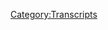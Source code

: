 {{DEFAULTSORT:
    #_TRANSCRIPT_0043:May 17, 2017
}}{{Transcript
    | title         = [[43: May 17, 2017]]
    | caption       = [https://knowledgefight.libsyn.com/knowledge-fight-may-17-2017 Listen to this episode on Libsyn]
    | episodeNumber = [[43: May 17, 2017|43]]
    | length        = 01:54:53
}}

{{MessageBox
    | header     = Warning: Bot Generated Content
    | text       = This transcript was automatically generated by transcription software and likely contains many mistakes and misattributions. Please check the audio for definitive quotes, attribution, and context.
    | image      = N3yvass4myg91.webp
    | imagewidth = 50px
    | id         = warning
}}

{{TranscriptBlock
    | name      = Andy In Kansas
    | timestamp = 00:00:00.000
    | text      = Andy in Kansas, you're on the air. Thanks for holding. Well, Alex, I'm a first time caller. I'm a huge fan. I love your work.
}}

{{TranscriptBlock
    | name      = Dan
    | timestamp = 00:00:07.000
    | text      = Hey, welcome back to knowledge fight. I'm Dan. I'm Jordan and a Happy Friday to you and yours. This is a podcast where we're a couple dudes like sit down
}}

{{TranscriptBlock
    | name      = Jordan
    | timestamp = 00:00:19.000
    | text      = nope, cut it cut it. Are you do
}}

{{TranscriptBlock
    | name      = Dan
    | timestamp = 00:00:22.000
    | text      = I wish everyone a Happy Friday.
}}

{{TranscriptBlock
    | name      = Jordan
    | timestamp = 00:00:26.000
    | text      = How did you lose the thread
}}

{{TranscriptBlock
    | name      = Jordan
    | timestamp = 00:00:27.000
    | text      = that mass? Don't know? That was bad. I have no idea. Have
}}

{{TranscriptBlock
    | name      = Jordan
    | timestamp = 00:00:29.000
    | text      = you ever wished anybody a happy Friday before? This is a very weird feeling for me. Never.
}}

{{TranscriptBlock
    | name      = Dan
    | timestamp = 00:00:34.000
    | text      = I don't know why I did. Anyway, Happy Friday.
}}

{{TranscriptBlock
    | name      = Jordan
    | timestamp = 00:00:36.000
    | text      = Happy Friday to you too.
}}

{{TranscriptBlock
    | name      = Dan
    | timestamp = 00:00:38.000
    | text      = We like to sit down and drink red wine and talk a little bit about Alex Jones. And what he is up to
}}

{{TranscriptBlock
    | name      = Jordan
    | timestamp = 00:00:43.000
    | text      = that is Our stated mission. Now in order to make it entertaining, so people don't just get bored by you know, Alex Jones talk,
}}

{{TranscriptBlock
    | name      = Dan
    | timestamp = 00:00:53.000
    | text      = which is boring.
}}

{{TranscriptBlock
    | name      = Jordan
    | timestamp = 00:00:54.000
    | text      = Is there like, is there like a reason that it's you and me
}}

{{TranscriptBlock
    | name      = Dan
    | timestamp = 00:00:57.000
    | text      = is I'm an expert in Alex Jones.
}}

{{TranscriptBlock
    | name      = Jordan
    | timestamp = 00:01:00.000
    | text      = Oh, that's crazy because I don't know anything about Alex Jones.
}}

{{TranscriptBlock
    | name      = Dan
    | timestamp = 00:01:02.000
    | text      = There is what makes this dynamic work.
}}

{{TranscriptBlock
    | name      = Jordan
    | timestamp = 00:01:05.000
    | text      = Also, it's a Happy Friday.
}}

{{TranscriptBlock
    | name      = Dan
    | timestamp = 00:01:09.000
    | text      = Let's let's just jump to our out of context drop. This one is coming to us from deep in the past and 2015 I found this clip and it's hilarious.
}}

{{TranscriptBlock
    | name      = Alex Jones
    | timestamp = 00:01:20.000
    | text      = They just add it to the plastic linings and it's by by genitalia. male genitalia across the border shrinking in the West. Doesn't matter what color you are. Doesn't matter what genetic background. The sperm counts are down almost 90% the genitals are shrinking.
}}

{{TranscriptBlock
    | name      = Dan
    | timestamp = 00:01:36.000
    | text      = That's right across the board did generals
}}

{{TranscriptBlock
    | name      = Jordan
    | timestamp = 00:01:38.000
    | text      = are shrinking? Shrinking what you gotta do? Super Male Vitality the
}}

{{TranscriptBlock
    | name      = Dan
    | timestamp = 00:01:44.000
    | text      = only way to counteract these estrogen mimickers that they put in place. That's what
}}

{{TranscriptBlock
    | name      = Jordan
    | timestamp = 00:01:47.000
    | text      = happens. Yep. So that was elastics. That's that's where it comes from.
}}

{{TranscriptBlock
    | name      = Dan
    | timestamp = 00:01:51.000
    | text      = So I've mentioned that I'm going back and doing an in depth investigation and research into Alex's past. Yes. And sometimes episodes will not end up marrying an entire episode of our show. But something like that gets sad. Yeah, that's got to happen. We've got to tell the
}}

{{TranscriptBlock
    | name      = Jordan
    | timestamp = 00:02:06.000
    | text      = Dixie drinkin ever everybody needs to know this. Yeah.
}}

{{TranscriptBlock
    | name      = Dan
    | timestamp = 00:02:09.000
    | text      = All across the West. I don't know.
}}

{{TranscriptBlock
    | name      = Jordan
    | timestamp = 00:02:16.000
    | text      = Where's it getting that info from?
}}

{{TranscriptBlock
    | name      = Dan
    | timestamp = 00:02:18.000
    | text      = I don't know. Doctors doctors. Anyway, speaking of info, it is we got
}}

{{TranscriptBlock
    | name      = Jordan
    | timestamp = 00:02:23.000
    | text      = doctors private. I
}}

{{TranscriptBlock
    | name      = Dan
    | timestamp = 00:02:25.000
    | text      = dicta Doctor private dick? Ah, easy. Yeah. So we got to start the show off with a slight correction. On our last episode, we talked about Alex claiming that there were monkeys with wires in their head getting brainwashed with televisions and
}}

{{TranscriptBlock
    | name      = Jordan
    | timestamp = 00:02:40.000
    | text      = we mistook it for the screaming monkey. Well, we a wonderful buyer,
}}

{{TranscriptBlock
    | name      = Dan
    | timestamp = 00:02:45.000
    | text      = we made fun of the idea that he's saying that there's all this stuff going on in Bastrop, Texas. And I'll cop to it. I did not research as in depth as I probably should have on this topic. I googled Bastrop monkey tests are monkey trials and that sort of thing with monkey in the title. And everything that came up was nothing, or this bar listener pointed out that there is animal testing that has gone on in Bastrop through the University of Texas, and I've looked into it a bit and it is it is a real thing. There were chimpanzees and other monkeys that they had testing. Right. But still, they still were slightly wrong. But I looked into it, I can see no evidence of the sort of shape he's talking about. Okay, but we were wrong to clown on it. Like we did, because there was actual animal testing.
}}

{{TranscriptBlock
    | name      = Jordan
    | timestamp = 00:03:36.000
    | text      = Yeah, there we go. So it's sort of a middle middle of the road. I assume it was all about makeup.
}}

{{TranscriptBlock
    | name      = Dan
    | timestamp = 00:03:41.000
    | text      = Oh, no. It's complicated. There was like vaccine research and stuff like that.
}}

{{TranscriptBlock
    | name      = Jordan
    | timestamp = 00:03:46.000
    | text      = Oh, that's that's themselves evil. Oh, the reality Oh, no vaccines cause monkey autism stir. It's just a true fact.
}}

{{TranscriptBlock
    | name      = Dan
    | timestamp = 00:03:55.000
    | text      = The reality too, though, is that our country has a really bad track record with animal testing. And so the idea that something fucked up was going on there isn't unbelievable. But what Alex is describing is yes. So it's like, hey, we were wrong. We shouldn't have clowned, maybe we should have claimed it was fun to clown at least a little bit. Yeah. But at the end of the day, you know, there's a little bit of truth underneath his lies. And we can all agree that based on the fact that there was monkey research being done there, the name of that Tiki Bar is really shitty. So we hypothesized that it was here it we hypothesized that it was an area 51 possible right thing with a joke bar name. It turns out that is the case anyway. Sorry. We didn't dig deeper. Who cares?
}}

{{TranscriptBlock
    | name      = Jordan
    | timestamp = 00:04:48.000
    | text      = That's that's not a great apology. But this isn't really am i Sorry, I ran over your foot.
}}

{{TranscriptBlock
    | name      = Dan
    | timestamp = 00:04:53.000
    | text      = This isn't really ology. It's a clarification. When you have diabetes, you are going to lose that foot anyway. Right. So why I have a meeting. So I want to get to today are episode that we're going to be talking about is something that happened on the Wednesday show, which is May 17. There was a continuation of the rest of the week, which up till that point had been mostly bro downtime between Roger Stone and Alex Jones. And then once Roger Stone left, Mike Cernovich, sort of filled in over Skype a bunch, and they just sort of like we're awesome. Okay,
}}

{{TranscriptBlock
    | name      = Jordan
    | timestamp = 00:05:28.000
    | text      = we're great. Hey,
}}

{{TranscriptBlock
    | name      = Dan
    | timestamp = 00:05:30.000
    | text      = I described that on the last show. You know how that was sort of the theme of the week. Right? And that continued into Wednesday. But then, in the, towards the third hour of the show, something really, really fucked up happened. That will be what we talk about for this episode. Okay, but because you asked me before the show, and I did tweet out about this a bit. I want to cover what he was doing on Thursday. Today, as we record this on Thursday, Alex Jones spent the entire show all pretty much the entire show. Just talking about how Comey is busted. Jim Comey Dead to Rights busted for what? So as he would say, as Alex would tell it, Comey wrote this memo that has been leaked where people have discussed this memo, or that President Trump will. But it's hard to get those words out. Yeah,
}}

{{TranscriptBlock
    | name      = Jordan
    | timestamp = 00:06:27.000
    | text      = let's just not worry about those Trump
}}

{{TranscriptBlock
    | name      = Dan
    | timestamp = 00:06:29.000
    | text      = had asked him or suggested that he should move on from the Flynn investigation. Yes. And Comey action of justice Comey wrote a memo about that. And then later, he was in front of the Senate, and he was being questioned. And they asked him a question. And in his answer, he said that no, people had not asked him to stop his investigation. He hadn't been pressured right. Now, here's the important thing. If that was all the information, Alex would have an interesting thing to go on here.
}}

{{TranscriptBlock
    | name      = Jordan
    | timestamp = 00:07:04.000
    | text      = Yeah, I would it would be it would be kind of misleading for him to say I wasn't pressured, which well, then now talk about that memo. So that kind of invalidates the memos, negative connotations,
}}

{{TranscriptBlock
    | name      = Dan
    | timestamp = 00:07:18.000
    | text      = or its authenticity, there's a lot of things right, get called into question, right? Or did he perjure himself when he was being invested? Because if the most rational explanation, if the reality isn't what I'm about to explain to you, if Alex's narrative is true, the most rational explanation would be like when he's in front of the Senate, he is in the middle of a obstruction of justice case that he's building. Right. And so he can't comment on it. So he would say he would have to answer with I can't comment on that, blah, blah, blah. But since he says no one has tried to stop the investigation, right? It's like, oh, that's an indication that no one has Yeah. Now unfortunately, Alex is using this clip that I'm about to play as his evidence that Comey is busted. All right. And I'd like to remind everyone he played this probably 15 to 20 times on the show on Thursday and screamed, you're dead. Comey. We got you. We got you.
}}

{{TranscriptBlock
    | name      = Jordan
    | timestamp = 00:08:17.000
    | text      = Did he wants a or perhaps knock on the table? And then say, You busted. He didn't he? Oh, God, then if we would have confirmation? He was listening to our show.
}}

{{TranscriptBlock
    | name      = Dan
    | timestamp = 00:08:29.000
    | text      = Go me. You Boston?
}}

{{TranscriptBlock
    | name      = Jordan
    | timestamp = 00:08:31.000
    | text      = Yeah, come on. I agree with that.
}}

{{TranscriptBlock
    | name      = Dan
    | timestamp = 00:08:33.000
    | text      = At any point, I will, I will, like at work run around in a circle screaming. But he does shuffle papers around as he's known to do. But here is the clip. And it is from his testimony in front of the Senate. And maybe you'll immediately be able to tell why Alex is a fucking liar. And he knows
}}

{{TranscriptBlock
    | name      = Senator (43)
    | timestamp = 00:08:57.000
    | text      = it. So if the attorney general or senior officials at the Department of Justice opposes a specific investigation, can they halt that FBI investigation?
}}

{{TranscriptBlock
    | name      = James Comey
    | timestamp = 00:09:07.000
    | text      = In theory? Yes.
}}

{{TranscriptBlock
    | name      = Senator (43)
    | timestamp = 00:09:10.000
    | text      = Has it happened?
}}

{{TranscriptBlock
    | name      = James Comey
    | timestamp = 00:09:12.000
    | text      = Not in my experience, because it would be a big deal, to tell the FBI to stop doing something that without appropriate purpose, meaning we're oftentimes they give us opinions that we don't see a case there. And so you ought to stop investing resources in it. But I'm talking about a situation where we were told to stop something for a political reason. That would be a very big deal.
}}

{{TranscriptBlock
    | name      = Jordan
    | timestamp = 00:09:31.000
    | text      = And it was.
}}

{{TranscriptBlock
    | name      = Dan
    | timestamp = 00:09:34.000
    | text      = So he says there is not happened in my experience. Now let's go back to the beginning really quick and listen to the question that she asks him.
}}

{{TranscriptBlock
    | name      = Senator (43)
    | timestamp = 00:09:42.000
    | text      = So if the attorney general or senior officials at the Department of Justice opposes a specific investigation, can they hope that FBI investigation,
}}

{{TranscriptBlock
    | name      = Jordan
    | timestamp = 00:09:52.000
    | text      = the attorney general or Department of Justice, not the president exactly she was spared? civically asking about sessions? Yeah. Being a dick. Yeah, exactly. She was like, hey, sessions being addicted.
}}

{{TranscriptBlock
    | name      = Dan
    | timestamp = 00:10:07.000
    | text      = So now here's the thing. That question he didn't lie, he answered as it relates to the Department of Justice, right? That has nothing to do with what Trump may or may not have done. Nope. Alex knows that. He's playing this clip, knowing that people are not going to understand what the question Comey was asked is,
}}

{{TranscriptBlock
    | name      = Dan
    | timestamp = 00:10:28.000
    | text      = he's a bad propagandist. You should have cut that out. He should have cut out the question. The question, couldn't you? What the fuck is he doing?
}}

{{TranscriptBlock
    | name      = Dan
    | timestamp = 00:10:35.000
    | text      = It's so obvious. He's loving. It's insane. It's such a desperation
}}

{{TranscriptBlock
    | name      = Jordan
    | timestamp = 00:10:39.000
    | text      = move. How can you be this bad at the only thing you're good at?
}}

{{TranscriptBlock
    | name      = Dan
    | timestamp = 00:10:43.000
    | text      = I think it's because he's been lucky. Yeah, he's he's been lucky and a bunch of really dumb people. And bigots have basically created his bedrock. Yeah, his base. Yeah. And he's much as they have for Trump. He's never really had to work all that hard. So I think that's pretty much what's going on. So anyway, that
}}

{{TranscriptBlock
    | name      = Jordan
    | timestamp = 00:11:05.000
    | text      = Excuse me? Who is it?
}}

{{TranscriptBlock
    | name      = Dan
    | timestamp = 00:11:09.000
    | text      = I don't know. I was gonna try and come up with a way to pretend that I was the Senate. I don't know. We were doomed from the jump on that one. But
}}

{{TranscriptBlock
    | name      = Jordan
    | timestamp = 00:11:19.000
    | text      = I'm telling you, we got to take at least a second city class straight again. All right. Let's work on our improv improv skills. Who is it?
}}

{{TranscriptBlock
    | name      = Dan
    | timestamp = 00:11:27.000
    | text      = This is Alex Jones.
}}

{{TranscriptBlock
    | name      = Jordan
    | timestamp = 00:11:28.000
    | text      = Alex, how are you?
}}

{{TranscriptBlock
    | name      = Dan
    | timestamp = 00:11:30.000
    | text      = Let's see. I was hoping you would be Alex Jones, because then he could have busted himself.
}}

{{TranscriptBlock
    | name      = Jordan
    | timestamp = 00:11:36.000
    | text      = Wait. So I was supposed to be like, Alex Jones. Hey, it's me. Alex Jones.
}}

{{TranscriptBlock
    | name      = Dan
    | timestamp = 00:11:43.000
    | text      = And then as soon as you say that two second beep and then we both say you're busted. There we go. Let's try it. All right. Who is it is Alex Jones.
}}

{{TranscriptBlock
    | name      = Jordan
    | timestamp = 00:11:53.000
    | text      = Oh my god, Alex Jones. I'm Alex Jones. You busted. Mr. Q. I couldn't. I couldn't take that series. All right. Let's see what we're doing three takes of things now,
}}

{{TranscriptBlock
    | name      = Dan
    | timestamp = 00:12:05.000
    | text      = apparently. So let's move along and get to the matters of the day. Yes. So on Wednesday, he had like I said, bro downtime. Oh, and Troyer was in the studio to be a fucking smarmy asshole. Hey,
}}

{{TranscriptBlock
    | name      = Jordan
    | timestamp = 00:12:19.000
    | text      = love white dudes just being white dudes regulating themselves for being white dude.
}}

{{TranscriptBlock
    | name      = Dan
    | timestamp = 00:12:24.000
    | text      = Yeah. Oh my god, the dynamic between Cernovich and Owen Shroyer is electric.
}}

{{TranscriptBlock
    | name      = Jordan
    | timestamp = 00:12:31.000
    | text      = Why isn't there any? I want there to be some sexual tension between P J W and somebody. I don't care. I know for
}}

{{TranscriptBlock
    | name      = Dan
    | timestamp = 00:12:39.000
    | text      = him, man. He's a faithful dude.
}}

{{TranscriptBlock
    | name      = Jordan
    | timestamp = 00:12:41.000
    | text      = Yeah, but come on. Owen Troyer needs some love. I think that whether that well robbed his wife probably needs needs a good Paul Joseph Watson thing. She's gonna
}}

{{TranscriptBlock
    | name      = Dan
    | timestamp = 00:12:50.000
    | text      = tell them to stop taking Super Male. You know that. So on Wednesday, after all that gets done. Jerome Corsi has big news. Yeah. Great. Big news. The Washington bureau chief, Jerome Corsi has something he really needs to drop into Alex's lap. And before he does, Alex makes a weird comparison. Where he basically says the Trump is a baby.
}}

{{TranscriptBlock
    | name      = Alex Jones
    | timestamp = 00:13:15.000
    | text      = Yeah, I mean, at this point, this is so real and so sickening and so painful that I don't have any personal ties to Trump, oftentimes, or whatever. But I know he's real. He cares about the country. He's surrounded by scum. It's like watching a baby getting eaten by 100 rats or something. And because we won't empower the president, he's like a baby. He can't move because he can't do it all himself. And the rats are like eating him. And he's telling a lie and being eaten by hyenas. It's worse. It's a baby, the rebirth of America being eaten by these little red eyed rats. And he's just surrounded. We need a battle plan so that of course, he was texting me this morning. So we got to get a battle plan. We got to get on the offensive. I was like, Yeah, battle plan, battle plan, but he's writing articles about this. This is just so crazy.
}}

{{TranscriptBlock
    | name      = Dan
    | timestamp = 00:14:01.000
    | text      = So yeah, Jerome Corsi has got a battle plan. All right,
}}

{{TranscriptBlock
    | name      = Jordan
    | timestamp = 00:14:03.000
    | text      = to protect Baby Trump to protect Baby
}}

{{TranscriptBlock
    | name      = Dan
    | timestamp = 00:14:07.000
    | text      = Trump from the red eyed rats.
}}

{{TranscriptBlock
    | name      = Jordan
    | timestamp = 00:14:09.000
    | text      = I am. I'm way happier with this than any other moniker for Trump.
}}

{{TranscriptBlock
    | name      = Dan
    | timestamp = 00:14:14.000
    | text      = Baby Trump. Baby Trump is baby boss.
}}

{{TranscriptBlock
    | name      = Jordan
    | timestamp = 00:14:17.000
    | text      = He's Baby Trump is the baby boss. He's the baby boss. That movie also bombed and became president became a goof. Yeah.
}}

{{TranscriptBlock
    | name      = Dan
    | timestamp = 00:14:25.000
    | text      = So I'm gonna just go ahead and lay out in front of you what we're dealing with. Okay, Jerome Corsi comes on to Infowars and basically describes what Infowars does.
}}

{{TranscriptBlock
    | name      = Jordan
    | timestamp = 00:14:43.000
    | text      = Right? Wow. I'm guessing he does not say, here's what we do at Infowars.
}}

{{TranscriptBlock
    | name      = Dan
    | timestamp = 00:14:49.000
    | text      = He says here's what the globalists are doing to Trump. And basically, piece by piece describes the Infowars modus operandi. Ah, now on top of that,
}}

{{TranscriptBlock
    | name      = Jordan
    | timestamp = 00:15:02.000
    | text      = they know their own, they know their own jobs. Right. At least we're aware of that. But
}}

{{TranscriptBlock
    | name      = Dan
    | timestamp = 00:15:07.000
    | text      = here's where it gets scary. His battle plan is essentially wage a propaganda campaign against these globalists who are using propaganda against us.
}}

{{TranscriptBlock
    | name      = Jordan
    | timestamp = 00:15:17.000
    | text      = So what happened? Is there a propaganda machine, right, and they're fighting against a counter propaganda machine? So we're starting a counter counter propaganda machine. Right,
}}

{{TranscriptBlock
    | name      = Dan
    | timestamp = 00:15:26.000
    | text      = gotcha. But the thing that's scary about it is, we know damn, well, that's what they're already doing. The idea that they're bringing it out into the open, suggests something really nefarious.
}}

{{TranscriptBlock
    | name      = Jordan
    | timestamp = 00:15:37.000
    | text      = Okay, so so they're already doing it. But now they're doing the gambit of telling you what we're doing No, in order to allow you in order to allow them to ramp it up.
}}

{{TranscriptBlock
    | name      = Dan
    | timestamp = 00:15:48.000
    | text      = I think that they're banking on most people who don't like them not hearing this. And people who do like them hearing it, and then they're in on it now. Right? So it's like a wink. It's like, oh, we can get more people on our side. If we're just like, you know, we're upfront about like, Alright, now what we need to do is force a narrative. Okay, that sort of thing.
}}

{{TranscriptBlock
    | name      = Jordan
    | timestamp = 00:16:11.000
    | text      = So now, it's not now we're talking. We're recruiting the info warriors. Yes. To be part of our propaganda campaign. Yeah. We're not just going to be a propaganda campaign, keeping them believing this bullshit. Yeah. Now they're part of like, they're actively going to spread this bullshit.
}}

{{TranscriptBlock
    | name      = Dan
    | timestamp = 00:16:29.000
    | text      = It leads me to believe that audience engagement is down. Yeah, that's the sort of thing that I'm guessing but also, this was fucking hilarious. Later in the show. I didn't clip this out, because it doesn't matter. But Alex was on the phone with caller and the caller who's maybe a minute into the call, and he's like, Well, you got some good points. I'm gonna give you your own show. He just offered a caller. I hope he follows me fucking great. By the way, we're still waiting for that fucking Daffy Duck. That rapper who called in the Alex offered to give like we're gonna do a we're gonna do a Patreon,
}}

{{TranscriptBlock
    | name      = Jordan
    | timestamp = 00:17:08.000
    | text      = right? Yes. So
}}

{{TranscriptBlock
    | name      = Dan
    | timestamp = 00:17:09.000
    | text      = wait on that one. Oh,
}}

{{TranscriptBlock
    | name      = Jordan
    | timestamp = 00:17:10.000
    | text      = man, Daffy Duck. I'm starting to think he doesn't follow through with his promises. Seems like he doesn't. He's not a big fan of that. No. Did we know if if anybody ever won that animation contest
}}

{{TranscriptBlock
    | name      = Dan
    | timestamp = 00:17:21.000
    | text      = from 2014? Yeah, no idea.
}}

{{TranscriptBlock
    | name      = Jordan
    | timestamp = 00:17:24.000
    | text      = I want to find that I can neither
}}

{{TranscriptBlock
    | name      = Dan
    | timestamp = 00:17:25.000
    | text      = confirm nor deny. If the animating contest of liberty has been one
}}

{{TranscriptBlock
    | name      = Jordan
    | timestamp = 00:17:29.000
    | text      = to all of the potluck policy walks, we would like an animation know, of the animation contest, and who may or may not have won it. So
}}

{{TranscriptBlock
    | name      = Dan
    | timestamp = 00:17:38.000
    | text      = everybody out there is doing so much already.
}}

{{TranscriptBlock
    | name      = Jordan
    | timestamp = 00:17:42.000
    | text      = Now, please, please don't make an animation contest. So
}}

{{TranscriptBlock
    | name      = Dan
    | timestamp = 00:17:46.000
    | text      = here we go. Let's get into it. Jerome Corsi is going to lay out some of this. And we'll get to where I think we'll get to my thesis as this develops. Okay.
}}

{{TranscriptBlock
    | name      = Alex Jones
    | timestamp = 00:17:57.000
    | text      = There's our DC head. And, of course, he What do we do to turn this time because it's clear more than ever, they are making their rounds at the President right now?
}}

{{TranscriptBlock
    | name      = Jerome Corsi
    | timestamp = 00:18:04.000
    | text      = Well, Alex, what I'm doing is that the first article was today, I mean, I this is something I've been specially trained in this whole issue of Disinformation and Propaganda. I actually was trained by Edward Bernays, who is the father of public relations. And he wrote a book called propaganda in the 1930s that was responsible for the gerbils, propaganda and the rise of Nazi Hitler. And so you know, Nazi Germany. And what I'm saying is, I'm laying out what's the techniques that work and don't worry, you're under a cremation propaganda technique.
}}

{{TranscriptBlock
    | name      = Jordan
    | timestamp = 00:18:41.000
    | text      = You know, who's a great guy, the guy who trained gerbils.
}}

{{TranscriptBlock
    | name      = Dan
    | timestamp = 00:18:45.000
    | text      = He didn't train gerbils or whatever. He didn't train gerbils. He gurbles was very specifically and vocally inspired by the work of Edward Bernays. Now, do you know about Edward Bernays? I know about Edward Bernays. So he his uncle was Sigmund Freud.
}}

{{TranscriptBlock
    | name      = Jordan
    | timestamp = 00:19:02.000
    | text      = Let's hear why they're there. They're calling themselves a news organization. They're saying that everybody else is planning fake news. And course he just said, we're going to spread disinformation.
}}

{{TranscriptBlock
    | name      = Dan
    | timestamp = 00:19:16.000
    | text      = I was paying literally
}}

{{TranscriptBlock
    | name      = Jordan
    | timestamp = 00:19:18.000
    | text      = fake news.
}}

{{TranscriptBlock
    | name      = Dan
    | timestamp = 00:19:19.000
    | text      = I was trained by Edward Bernays. I know about these things. I'm trained in this. This is him trying to say like, Hey, Alex, calm down, I got this. Let your boy ride, that kind of thing. Also, another theme that's going to develop is Alex doesn't understand what Jerome Corsi is talking about. And secondarily, he's not there to have that conversation. You'll you'll get the sense that Alex does not want to be there at all. He's dismissive as if he had a Super Male Vitality laced hamburger and, okay. All right. It's just whatever is waving it off. So I want to tell you a little bit about Edward Bernays, before we move on. All right. His uncle was Sigmund Freud, but something that I found I can't confirm this. But one of the citations I found he said that his double uncle.
}}

{{TranscriptBlock
    | name      = Jordan
    | timestamp = 00:20:06.000
    | text      = Now don't say that don't say double uncle. So that would be like, I don't know what that means. So that'd
}}

{{TranscriptBlock
    | name      = Dan
    | timestamp = 00:20:11.000
    | text      = be like if you have an uncle, and one of your aunts, their husband dies and he marries your amp. So then he's a double uncle.
}}

{{TranscriptBlock
    | name      = Jordan
    | timestamp = 00:20:20.000
    | text      = That's a double uncle. Yeah,
}}

{{TranscriptBlock
    | name      = Dan
    | timestamp = 00:20:22.000
    | text      = I believe that's what
}}

{{TranscriptBlock
    | name      = Jordan
    | timestamp = 00:20:24.000
    | text      = both an uncle and an uncle in law, right.
}}

{{TranscriptBlock
    | name      = Dan
    | timestamp = 00:20:27.000
    | text      = So he, his uncle was Sigmund Freud. And he really, his double uncle, Sigmund Freud, as best I can tell really overplayed their relationship. I listened to an interview with Edward Bernays, his daughter the other day in preparation for this, and she said that he had no contact with Sigmund Freud after he went back to Vienna,
}}

{{TranscriptBlock
    | name      = Jordan
    | timestamp = 00:20:49.000
    | text      = after Freud went back, yeah, okay. Okay. So it's dubious.
}}

{{TranscriptBlock
    | name      = Dan
    | timestamp = 00:20:53.000
    | text      = How much of that was actually in itself a PR campaign. But be that as it may, he was, he was clearly inspired by the works of Freud.
}}

{{TranscriptBlock
    | name      = Jordan
    | timestamp = 00:21:00.000
    | text      = If you're a propaganda Master, how can you believe anything you say? Totally, oh, no, there's no part of what you say that I can ever trust. If you spread propaganda.
}}

{{TranscriptBlock
    | name      = Dan
    | timestamp = 00:21:11.000
    | text      = Also, his daughter was saying that like throughout her whole life, he specifically made her feel stupid, and always would say that she was stupid, which kind of fits into his worldview. Edward Bernays believed this kind of his whole thing was that people as a whole are really stupid. And they live like pack animals. And there are just herds that need to be ushered in different directions. And I agree with him. So there's a select group of really intelligent people who are the real power in the world who influence them for their own good globalist No, basically Oh,
}}

{{TranscriptBlock
    | name      = Jordan
    | timestamp = 00:21:44.000
    | text      = for the people's own good. Yeah. So he's, he's arguing for a benevolent oligarchy?
}}

{{TranscriptBlock
    | name      = Dan
    | timestamp = 00:21:50.000
    | text      = Somewhat, yeah, somewhat. But it's not really even an oligarchy, because it is people like him who are advertisers, and tastemakers and stuff like that. So his technique is that he would not see makers. Well, that's, that's a problem we're gonna get to. The other problem is that I've read propaganda. I've read his book, and he's decidedly pro propaganda. He's not against it. Well, and he wasn't throughout his life. He felt a little bit bad.
}}

{{TranscriptBlock
    | name      = Jordan
    | timestamp = 00:22:21.000
    | text      = The great, ya know, a little bit bad. Oh, I didn't realize that this could be a tool used for evil
}}

{{TranscriptBlock
    | name      = Dan
    | timestamp = 00:22:28.000
    | text      = he did, in a lot of his public statements seem oblivious of the idea that like, oh, yeah, people are gonna do bad shit with this, because he basically codified and created the art of public relations and advertising. But what he would do, is he his main contribution, because I never studied this in college or anything, but I've read some books on him and read his own books. And his thing is he would take people's wants and try and transform them into needs. And how you would do that is by over glamorizing something, like attaching celebrities to a product, right? That's sort of the he pioneered that sort of thing, right? And then on top of that, he turned politics into a little bit of that kind of shell game too, because he'd have celebrities hanging out with politicians, who would make it appear that there was this entwined, elite class. Yeah, what have you. But what he's most famous for, is getting women to smoke. No, you don't want to think about this.
}}

{{TranscriptBlock
    | name      = Jordan
    | timestamp = 00:23:26.000
    | text      = Um, was this the one where it was like, a ton of like, it was medicinal. You don't do it while you're pregnant? You should do it while you're vacuuming. Was it that one?
}}

{{TranscriptBlock
    | name      = Dan
    | timestamp = 00:23:38.000
    | text      = It's not. So he started working for the American Tobacco Company. And Bernays was given the objective of increasing Lucky Strike sales among women, who for the most part had formerly avoided smoking. The first strategy was to persuade women to smoke cigarettes instead of eating Bernays began by promoting the ideal of thinness itself, using photographers, artists, newspapers and magazines to promote the special beauty of thin women. Medical authorities were found to promote the choice of cigarettes over sweets. homemakers were cautioned that keeping cigarettes on hand was a social necessity.
}}

{{TranscriptBlock
    | name      = Jordan
    | timestamp = 00:24:10.000
    | text      = That I mean, when you're serving your husband, sure, who smokes sure you want to make sure that you've got a few packs and lucky strikes on you at any point in
}}

{{TranscriptBlock
    | name      = Dan
    | timestamp = 00:24:19.000
    | text      = time. Lucky Strike means fine tobacco. Yeah, anyway, that's kind of shitty. But again, it is this unevolved. 1920s. So like, you you want to attack it from a modern evolved viewpoint. But back then it was just sort of like
}}

{{TranscriptBlock
    | name      = Jordan
    | timestamp = 00:24:36.000
    | text      = it's the Wild West everybody was just trying to make a buck off of the deaths of millions.
}}

{{TranscriptBlock
    | name      = Dan
    | timestamp = 00:24:40.000
    | text      = It's still shockingly horrible though. Like that was okay, here's my first plan thinness so that
}}

{{TranscriptBlock
    | name      = Jordan
    | timestamp = 00:24:47.000
    | text      = here's my first plan, ruin women's lives. So apparently is my second plan, make sure they die.
}}

{{TranscriptBlock
    | name      = Dan
    | timestamp = 00:24:55.000
    | text      = That worked a bit, but then there was still a taboo about women's Smoking in public. So he had to create a whole new thing in order to make it okay for women to smoke in public. So he got some actresses, and he had them join the 1929 Easter Day parade. And what he did is he told a bunch of reporters and news people there that suffragettes were going to start smoking freedom torches, as a symbol of their empowerment. And so these reporters all saw these paid plants in the parade, start smoking walking through the parade, and it became this coupling of women's empowerment with smoking. And all of a sudden, it was it was cool for women to smoke, and it was okay for them to do it in public. It worked amazing. Well, he's
}}

{{TranscriptBlock
    | name      = Jordan
    | timestamp = 00:25:44.000
    | text      = an evil genius.
}}

{{TranscriptBlock
    | name      = Dan
    | timestamp = 00:25:46.000
    | text      = He totally is.
}}

{{TranscriptBlock
    | name      = Jordan
    | timestamp = 00:25:47.000
    | text      = He's an evil genius. So
}}

{{TranscriptBlock
    | name      = Dan
    | timestamp = 00:25:48.000
    | text      = this created a new problem, though.
}}

{{TranscriptBlock
    | name      = Jordan
    | timestamp = 00:25:52.000
    | text      = Oh, just one beyond just just one problem. There's only one problem created.
}}

{{TranscriptBlock
    | name      = Dan
    | timestamp = 00:25:57.000
    | text      = There was an interesting problem, though. And that is that lucky strike. Their packaging was green and red. And green was a very unfashionable color. So women didn't want to smoke, Lucky strikes, they smoked other brands, because green packaging would clash with their attire. And they just, they just didn't want to do it. So now Bearnaise had to figure out what to do about this. So what he did was he threw this thing called the green ball, where he enlisted tons of socialites and had them all wear green dresses, manufacturers and retailers of clothing and accessories were advised of the excitement growing around the color green intellectuals were enlisted to give highbrow talks on the theme of green before the ball had actually taken place. Newspapers and magazines encouraged in various ways by Brene is office had latched on to the idea that green was all the rage, and all of a sudden, everything was okay. People started buying lucky strikes. Women were smoking in public, everything was great.
}}

{{TranscriptBlock
    | name      = Jordan
    | timestamp = 00:26:52.000
    | text      = He's so so now I'm completely on his side. Everybody's dumb. They're pack animals fucking. This is awful. This is anything real?
}}

{{TranscriptBlock
    | name      = Dan
    | timestamp = 00:27:01.000
    | text      = No, but this is gonna be a real. This is gonna be a harsh roller coaster.
}}

{{TranscriptBlock
    | name      = Jordan
    | timestamp = 00:27:05.000
    | text      = Why do I do any of the things I do? When your time question? I question all of my, what is what am I doing here? Why am I wearing clothes? Dan? I don't know. Is it because I'm a pack animal?
}}

{{TranscriptBlock
    | name      = Dan
    | timestamp = 00:27:17.000
    | text      = It's probably because Bernays did like 60 years ago, you know, who's
}}

{{TranscriptBlock
    | name      = Jordan
    | timestamp = 00:27:21.000
    | text      = really fighting the good fight against propaganda. The Unabomber?
}}

{{TranscriptBlock
    | name      = Dan
    | timestamp = 00:27:26.000
    | text      = Yeah, well, there's some truth to that. So that was kind of like a fascinating, competent story of Edward Bernays. Yes, unfortunately, as we mentioned, he also inspired gurbles. And the Nazi propaganda campaign was a huge part of it being able to succeed, because without the propaganda, there's a real good chance that it certainly wouldn't have gotten as bad as it did. Right. The power
}}

{{TranscriptBlock
    | name      = Jordan
    | timestamp = 00:27:52.000
    | text      = was really smart to make it make tons of pro Nazi movies and all of that shit right there. Like that is a brilliant, a brilliant idea to do that. And then he had a shit ton of critics, I'm sure. Give them very positive reviews. So that would influence people that they get the great movie. tastemakers? Yeah. And then I'm sure he, at the very least, beat a woman to death to make sure she started smoking. So what gurbles did, right.
}}

{{TranscriptBlock
    | name      = Dan
    | timestamp = 00:28:19.000
    | text      = I don't know. So here's something that's a little bit more direct about Bernays because it's hard to blame him for the Holocaust. Because people were just inspired by him. There's there's it.
}}

{{TranscriptBlock
    | name      = Jordan
    | timestamp = 00:28:33.000
    | text      = There's so that Oh,
}}

{{TranscriptBlock
    | name      = Dan
    | timestamp = 00:28:37.000
    | text      = in 1940, the United Fruit Company hired Bernays to try and get bananas to be popular in America. Right? They weren't they were seen as like a really weird exotic fruit. Right? So he tried thing, they are
}}

{{TranscriptBlock
    | name      = Jordan
    | timestamp = 00:28:49.000
    | text      = much more popular now. Since everybody's deck is shrinking. So we gotta really we got to make it all out better for us. Yeah,
}}

{{TranscriptBlock
    | name      = Dan
    | timestamp = 00:28:55.000
    | text      = absolutely. That is 100% What's going on represent? So he tried a bunch of his normal tricks, like placing bananas in prominent places, ads and in public and stuff like that holding the banana ball, he tried to get celebrities to get on board, a yellow ball. I didn't do a yellow ball, but clashed with the green. It wasn't quite working. There was some progress being made making them cool, but it wasn't what they needed. So Brene has also argued that United Fruit needed to put a positive spin on the banana growing countries themselves. And for this purpose, he created a front group called the middle American Information Bureau, which supplied information to journalists and academics. The myth he had no expertise in middle America, he had no reason to do this. That's pretty fucked up. In 1948, getting paid upwards of $100,000 a year Bernays worked on the national press and successfully drummed up coverage of Guatemala's communist menace. He argued that everyone needed to act to protect business interests in Latin America, because time
}}

{{TranscriptBlock
    | name      = Jordan
    | timestamp = 00:30:00.000
    | text      = Guatemala was he's the reason that Guatemala became a banana republic. Oh, yeah. He's the reason totally that Guatemala became a banana republic. Let
}}

{{TranscriptBlock
    | name      = Dan
    | timestamp = 00:30:12.000
    | text      = me get through the story because our listeners probably don't know. Yeah. Yeah. It's incredibly direct. Yeah, yeah. So
}}

{{TranscriptBlock
    | name      = Jordan
    | timestamp = 00:30:21.000
    | text      = this is a 1920s Bernays. This is post Holocaust Bernays causing
}}

{{TranscriptBlock
    | name      = Dan
    | timestamp = 00:30:27.000
    | text      = holocaust. Totally. Yeah. So in per per Bernays strategy, United Fruit distributed favorable articles and an anonymous report on Guatemala to every member of Congress and to National Opinion molders. They also published a weekly Guatemala newsletter and sent it to 250 journalists, some of whom used it as a source for their reporting. In June 1954, the US Central Intelligence Agency affected a coup d'etat named Operation PB success. The CIA back to middle, minimal military force fronted by Carlos Castillo are our Moss with the psychological warfare campaign to portray military defeat as a foregone conclusion. Iraq, Iraq, Iraq, the entire rack the entire track the entire, the entire I know, the entire the entire lead up to it to Bernays was heavily involved with these publications and helping out with disseminating stuff to journalists. He gave people tours of Guatemala, politicians and journalists alike, and all that in the ramp up to this he was heavily involved
}}

{{TranscriptBlock
    | name      = Jordan
    | timestamp = 00:31:34.000
    | text      = and this is to fucking sell,
}}

{{TranscriptBlock
    | name      = Dan
    | timestamp = 00:31:37.000
    | text      = getting a man and he was getting paid $100,000 a year just ton of money back then. So as soon as Castillo Arman took power, he began to jail. His opponents killing many historians estimate the number of agricultural workers he killed to be in the 1000s. Just immediately 1000s all political parties, unions and peasant organizations were outlawed. He outlawed voting by illiterate people, which made up two thirds of Guatemala's population. And then he unveiled the Constitution and wrote a new one. There were tons of attempted coups until they all failed, but then he was assassinated in 1957. Elections were held following Castillo amaz death, in which the centrist or DS pesah Reylo pastorelli won a plurality. However, supporters of Miguel glorious Flint s, who had been a candidate in the election rioted, after which the army sees power and an old the result and another election was held to glorious cuentas won this election by a comfortable margin, and soon after, wrote a guest,
}}

{{TranscriptBlock
    | name      = Jordan
    | timestamp = 00:32:34.000
    | text      = a guest soon afterward against that he would have won an election after the army invalidated the previous one totally because they didn't like the guy who went crazy that the guy that they liked what that what he wants.
}}

{{TranscriptBlock
    | name      = Dan
    | timestamp = 00:32:46.000
    | text      = Soon afterward, he declared a state of siege and seized power. Historian Nick Coulter has stated that by overthrowing our Ben as the former leader of Guatemala, the CIA ended up undermining its own initial goal of a stable Guatemalan government. Historian Stephen Streeter has stated that while the US achieved certain strategic goals by installing the malleable Castillo, Arman says President, it did so at the cost of Guatemala's democratic institutions.
}}

{{TranscriptBlock
    | name      = Jordan
    | timestamp = 00:33:13.000
    | text      = Now you're guessing here he I learned their lesson No, and never did that. Again.
}}

{{TranscriptBlock
    | name      = Dan
    | timestamp = 00:33:18.000
    | text      = Here's the worst sentence of this whole thing. The rolling back of the progressive policies and the previous civilian governments resulted in a series of leftist insurgencies in the countryside beginning in 1960. This triggered a 36 year Guatemalan civil war between the US back military government of Guatemala and the leftist insurgencies that frequently had a large degree of popular support. The Civil War ran from 1960 to 1996, costing the lives of 200,000 civilians during the Civil War, though atrocities against civilians were committed by both sides. 93% of these violations were committed by the United States back to military including a genocidal scorched earth campaign against the indigenous Maya population in the 80s. Hey,
}}

{{TranscriptBlock
    | name      = Jordan
    | timestamp = 00:34:00.000
    | text      = you know what's great? Were the good guys totally were the good were the good guys were promoting doc democracy around the world. And that's that's what America does. I hate it whenever you market prosperity hate it whenever people you know, say the dictators are fucking god dammit, we're so evil.
}}

{{TranscriptBlock
    | name      = Dan
    | timestamp = 00:34:20.000
    | text      = I know. It's dark. We're so evil. It's dark. But the reason I went into all that detail and wanted to explain the literal 35 What is it 36 gear aftermath of this. It was part of a propaganda campaign, put all our bananas for bananas for bananas, orchestrated by Edward Bernays that caused this kind of massive fallout. Now, at the same time, we can't re litigate history and know what would have happened if they hadn't done this, but it definitely wouldn't have been this. No, there was there was trouble in Guatemala before but it wasn't nearly this severe. They had two sons in
}}

{{TranscriptBlock
    | name      = Jordan
    | timestamp = 00:34:58.000
    | text      = place. I can't think of any other situation where that has has occurred like I'm sure that most of the Middle East has stayed very popular with without our interference. I'm sure that we've never overthrown the Iranian government and installed the fucking Ayatollah and took a liberal society and turned it into a religious theocracy. I'm sure we've never demolished a government and caused another civil war that's been raging on for, what, 20 years now, forever. Now, I'm sure we've never created terrorists, fucking groups that are causing all kinds of shit around the world.
}}

{{TranscriptBlock
    | name      = Dan
    | timestamp = 00:35:33.000
    | text      = I would hate it if America did that shit.
}}

{{TranscriptBlock
    | name      = Dan
    | timestamp = 00:35:36.000
    | text      = Get this? Yeah. In 1973 Edward Bernays was hired to try and make kumquats popular. This was what happened in Iran.
}}

{{TranscriptBlock
    | name      = Jordan
    | timestamp = 00:35:46.000
    | text      = I feel like he's not going to be able. I'm just making that one. And I don't know what picked you picked the funniest of the fruit.
}}

{{TranscriptBlock
    | name      = Dan
    | timestamp = 00:35:52.000
    | text      = I don't know if kumquats are indigenous to Iran, but be that as it made. My point is that his his tricks that he uses are generally for nefarious reasons. They're used to bad goals propaganda Stickley, right. So he's a psychopath. And even himself, he makes the argument that like, oh, yeah, what I do is ethically neutral. But what his one of his most famous arguments about it was that there was I can't remember her name. But there was this famous woman in the 50s, who cut her hair really short. And then it became popular for women to have really short hair. So his example was, does it make a difference? If I influenced her to do that? Or if she did it on her own? The end result is that women get short hair, whatever, who cares if it was propaganda or not? Which is
}}

{{TranscriptBlock
    | name      = Jordan
    | timestamp = 00:36:38.000
    | text      = right. So his argument is that propaganda is just a controlled fad.
}}

{{TranscriptBlock
    | name      = Dan
    | timestamp = 00:36:44.000
    | text      = Right, that kills 200,000 civilians in 36 years and Guatemala. Yeah, but
}}

{{TranscriptBlock
    | name      = Jordan
    | timestamp = 00:36:50.000
    | text      = this is true. Every year, hundreds of 1000s of women die because their hair is too short. Did you not know that? I didn't know that short hair interesting causes heart disease.
}}

{{TranscriptBlock
    | name      = Dan
    | timestamp = 00:37:00.000
    | text      = So the other thing that he says that makes this propaganda ethically neutral, is that in his conception of the world, there's all these people who are being influenced, and then what the world would turn into. And this essentially, utopian state is good propaganda force is doing battle with evil propaganda. That is the utopian state, right, where you're just like, yeah, so everyone would just sort of mindlessly go about their lives. And then these two competing forces of liars who try and get them to do things. Oh, great.
}}

{{TranscriptBlock
    | name      = Jordan
    | timestamp = 00:37:29.000
    | text      = I'm really glad that that man, he is so right. In the most evil of ways like that is kind of what we're living in right now. He is two competing propaganda campaigns.
}}

{{TranscriptBlock
    | name      = Dan
    | timestamp = 00:37:39.000
    | text      = Totally. He isn't he is an incredibly smart dude, but his version of how things should be not a win. No, no. So that's the guy who trained Jerome Corsi. Sweet, I have no evidence of that. Like I can't find any degrees or anything that would match up but he did get into teaching later in his life. And Bayes How old is corsi course he's like, 70. So their timeline does matter. It does. That doesn't make I believe Edward Bernays died in 1995 or something like, right.
}}

{{TranscriptBlock
    | name      = Jordan
    | timestamp = 00:38:12.000
    | text      = And he one year before the end of the Civil War he cause Yeah.
}}

{{TranscriptBlock
    | name      = Dan
    | timestamp = 00:38:16.000
    | text      = He was like, 103 to like he was he made it?
}}

{{TranscriptBlock
    | name      = Jordan
    | timestamp = 00:38:21.000
    | text      = Well, yeah, he sucked to the blood of every Guatemalan child that died. Right? He that. I'm not gonna say that. That sounds to Alex Jonesy. And I feel very influenced by that. He said he killed hundreds of 1000s
}}

{{TranscriptBlock
    | name      = Dan
    | timestamp = 00:38:35.000
    | text      = of babies directly responsible for a lot of really fucked up stuff. But he also
}}

{{TranscriptBlock
    | name      = Jordan
    | timestamp = 00:38:41.000
    | text      = and he's indirectly responsible for the most fucked up stuff.
}}

{{TranscriptBlock
    | name      = Dan
    | timestamp = 00:38:44.000
    | text      = Yeah, he's a really interesting dude, though. If you look into him, it's because it's, it's hard to, it's hard to say if he understood the power he was messing with, you know what I mean? Like, right. It's difficult to know if he had any conception of the techniques that he was laying out. Like, how much damage they would do to the world right if you just consider advertising and how much influence he's had on Yeah, people feeling like they need to buy things they don't need to McDonald's is everywhere. And it's also you know, a lot of this stuff is kind of inevitable someone would have figured this out eventually if he hadn't. Yeah, but we live in our timeline. He did it so Fuck him. Yeah, but Well, the
}}

{{TranscriptBlock
    | name      = Jordan
    | timestamp = 00:39:26.000
    | text      = Oppenheimer was so wrong. When he said I am become Death destroyer of worlds. Fucking Bernays is single handedly responsible for more deaths than the nuclear bomb. They're probably
}}

{{TranscriptBlock
    | name      = Dan
    | timestamp = 00:39:42.000
    | text      = probably the answer. Yeah. And all the Coos Yeah,
}}

{{TranscriptBlock
    | name      = Jordan
    | timestamp = 00:39:48.000
    | text      = this is all this is all his fault.
}}

{{TranscriptBlock
    | name      = Dan
    | timestamp = 00:39:51.000
    | text      = fact that I'm smoking a cigarette right now probably as well because I saw pictures of cool women smoking when I was younger. I was like, I want to be cool like them.
}}

{{TranscriptBlock
    | name      = Jordan
    | timestamp = 00:39:58.000
    | text      = Yeah. Well, I was a big fan of Casablanca. So frankly, I
}}

{{TranscriptBlock
    | name      = Dan
    | timestamp = 00:40:02.000
    | text      = don't give a damn. It's not the right movie that's gone with the wind.
}}

{{TranscriptBlock
    | name      = Jordan
    | timestamp = 00:40:12.000
    | text      = About my hair. Isn't there smoking in that too, let's just call it. Just call it your good. That's a push.
}}

{{TranscriptBlock
    | name      = Dan
    | timestamp = 00:40:17.000
    | text      = Yeah. Let's call that one even let's get back to Jerome Corsi. He's gonna lay out what his plan that he wants to suggest for Trump is
}}

{{TranscriptBlock
    | name      = Jerome Corsi
    | timestamp = 00:40:25.000
    | text      = this has been studied, there's rules and if Trump follows these rules, he's going to win. Now, the first rule and what I wrote up today, is that the idea is you create a false narrative, a mountain and this man is Russian collusion. Now the Trump just keep propping that lie up. Yes. And, and there's no evidence for it. Okay. We've had repeated statements from a Senator Feinstein,
}}

{{TranscriptBlock
    | name      = Dan
    | timestamp = 00:40:54.000
    | text      = he goes on to like name more senators that have said, varying degrees of there's no unclassified information that shows collusion, that means there's no information that shows collusion, a miss characterize all of these statements, but at the same time, they're just going back to the analysis of they're just saying what they do. They're saying that, yeah,
}}

{{TranscriptBlock
    | name      = Jordan
    | timestamp = 00:41:15.000
    | text      = you create create a false narrative,
}}

{{TranscriptBlock
    | name      = Dan
    | timestamp = 00:41:17.000
    | text      = you create a false reality, or a meme, which is a meme. But he's an old man, we'll give them a pat. They'll open millball Infowars. All they do is they have created this false narrative that has no evidence backing it up. Yep. The entire idea of globalists are behind everything they're trying to poison you. I, I've talked to doctors and done some research into this even the fluoride idea. And it's, it's murky at best. Yeah, the idea that fluoride does really terrible things to you. So yes,
}}

{{TranscriptBlock
    | name      = Jordan
    | timestamp = 00:41:49.000
    | text      = vaccines, just vaccines. Sure. Their propaganda campaign has also killed people.
}}

{{TranscriptBlock
    | name      = Dan
    | timestamp = 00:41:55.000
    | text      = Sure. But be that as it may, there, they're saying that this Russian thing is a false reality that has been created, and they prop it up with lies, and the lack of truth, lack of proof, that is Infowars entire gameplan. Every single thing that we can come up with that they talk about George Soros as a Nazi collaborator, any of the things any of the things they say is pieces of their false reality, right. So this is externalization. This is projection. This is insane.
}}

{{TranscriptBlock
    | name      = Jordan
    | timestamp = 00:42:28.000
    | text      = So, so you can be like, course, he doesn't know that they're already doing this. Do you really think he doesn't know? No, he absolutely knows like, what would you like, here's how bad it is. What would their new false reality be?
}}

{{TranscriptBlock
    | name      = Dan
    | timestamp = 00:42:44.000
    | text      = We'll get to that. But like, he does know for sure he knows. Yeah. And I think that corsi is a little bit smarter than Alex. He's seen a lot more. He's personally torpedoed people with propaganda campaigns. Oh, God. So he knows, he knows. And I think he sees how serious the reality of the Russian situation is. Right? I think he sees Oh, shit. They're convening grand juries. Oh, shit. This special prosecutor is an ally of commies, right? They had a great relationship in the FBI. The idea that he's not going to be fair about the evidence is is absurd. I think he knows. And he's like, we got to pull out big guns. And if that means that we have to kind of give up the game a little bit about what we're doing. We have to take that risk and hope that people who do a podcast about us don't notice. I think that that is what's going on. This is fucking desperation measure. They're
}}

{{TranscriptBlock
    | name      = Jordan
    | timestamp = 00:43:47.000
    | text      = trying to start a civil war. No, that's that's the end game of that. That's the end game of that propaganda campaign. There's no other way that that propaganda campaign goes, we'll
}}

{{TranscriptBlock
    | name      = Dan
    | timestamp = 00:44:00.000
    | text      = get to it, because he does actually spell it out. And I'll it's dumb. Yeah. But that's
}}

{{TranscriptBlock
    | name      = Jordan
    | timestamp = 00:44:06.000
    | text      = not a thing. Just like Bernays he. All he wanted was to sell bananas. And he caused a 30 year civil war. Yeah, all this guy wants is to support Trump. And all Trump wants is tax cuts for the rich. Not all Trump wants. Well, Trump wants. What else does Trump want? Oh, camo himself to be more rich and more family wants to be the king fine. Paul Ryan is Paul Ryan exists.
}}

{{TranscriptBlock
    | name      = Dan
    | timestamp = 00:44:32.000
    | text      = They don't support only to create tax cuts. Infowars doesn't support Paul Ryan. Hey, yeah, they do. No, they
}}

{{TranscriptBlock
    | name      = Jordan
    | timestamp = 00:44:37.000
    | text      = don't. They're an arm of the they're an arm of the right
}}

{{TranscriptBlock
    | name      = Dan
    | timestamp = 00:44:40.000
    | text      = wing propaganda. No, no, no, no, no. And that is actually an important thing that we need to clarify. I mean, inadvertently, right. Just in there. Coincidentally that right now. Yeah, so this is actually something we've gotten a little bit off base about and I want to clarify, okay, like just because the world is so fucked up now and we're in an endless news cycle. It kind of gets to a point where we talk a lot about Trump. And we talk a lot about Paul Ryan being an asshole. And we could talk about Chafetz. Resigning today, yeah, all this shit, we could and we should, in some fashion or another. But at the end of the day, this podcast is about Infowars and Alex Jones, right. And they're not really Republicans. They hate Paul Ryan, because he takes money from George Soros. And they think he's a globalist Alex Jones, to his credit, hated George Bush too. So like, he has a not consistent, but at least he has a philosophy where he's not strictly a Republican, he is the other. And that's the problem that I want to address more, I need this podcast to be about. Look, if Trump gets fucking impeached, we still have the problem on our hands that we have right now. And that is that Alex Jones. And Infowars is a media arm of a really dangerous movement. Now they can call it patriots. They can call it we just want to bring back our country, right? Or whatever, bad boys. Sure. That's not what they're doing. That's code. There is really dangerous, bigoted nationalism. That's going all over the world. It's all over the place. Yeah. And we can see it, we can see it through the forages of the world. We can see it through LePen and see it and Putin. We can see it in Trump and what his his weird tendrils here, the rebel media, the Info Wars, and that's who we're against. We're not against the Republicans, even though we actually are also we are also against the Republic. But this podcast is about that movement. Yes. That's really what we're worried about. Trump gets impeached. Great. Our problem isn't over, we're not done.
}}

{{TranscriptBlock
    | name      = Jordan
    | timestamp = 00:46:47.000
    | text      = Well, they're still gonna put together their propaganda campaign for this white nationalism. And if you get rid of Trump, see, this is why I'm saying there's no other end game to their propaganda campaign, then a full on civil war, because if they get rid of Trump, or if we get rid of Trump for hopefully, then what's their their reaction can only be this is a coup, there can be no other conclusion.
}}

{{TranscriptBlock
    | name      = Dan
    | timestamp = 00:47:14.000
    | text      = They have really written themselves into a corner. Yeah, that's what it has to be. And Alex is on the show, basically getting to the point where he's saying directly if Trump goes, we have almost run out of nonviolent solutions. And so he is gearing up for that. But let's deal with that another time when it's the main course in front of us
}}

{{TranscriptBlock
    | name      = Jordan
    | timestamp = 00:47:36.000
    | text      = when we're unable to record this podcast because we're too busy fighting a civil war,
}}

{{TranscriptBlock
    | name      = Dan
    | timestamp = 00:47:40.000
    | text      = right? For now. That's not what courses on that's not the tip he's on yet. Okay. So let's deal with him by his words. So he goes on in his next clip to explain propaganda campaigns, and the nature of them and how you've got to deal with them.
}}

{{TranscriptBlock
    | name      = Alex Jones
    | timestamp = 00:47:58.000
    | text      = There's no evidence we've got there's no evidence we've got that from Chef all of them.
}}

{{TranscriptBlock
    | name      = Jerome Corsi
    | timestamp = 00:48:02.000
    | text      = Yeah. And you know what, but that doesn't defeat the meme. Because you see, shift then says, well, it's not. There's circumstantial evidence. And we may have not discovered it yet, but we're going to find it. So a meme a lie, and propaganda disinformation campaign really, is not defeated by information or the truth.
}}

{{TranscriptBlock
    | name      = Dan
    | timestamp = 00:48:25.000
    | text      = That is a very important point. And it also relates back to Infowars. Yep, propaganda campaigns aren't affected by truth. And that's what makes doing this podcast, kind of a bummer. Because we can fully lay out things and document and be like, No, this is absolutely not the truth. Things like when he says that they're trying to ban whiteboards on college campuses, these sorts of things. You can lay it out and be like, No, that's not or even just what we played at the beginning of the episode, the Comey thing, like know that I
}}

{{TranscriptBlock
    | name      = Jordan
    | timestamp = 00:48:54.000
    | text      = was, I was hoping you were going to talk about the small dicks. No, I think now we have to do some research. We're gonna start measuring dicks because I can't trust any published research it might come from. It might come from the screaming monkey. I don't know where they're all dicks come from true. But we got to start finding
}}

{{TranscriptBlock
    | name      = Dan
    | timestamp = 00:49:12.000
    | text      = everyone whip them out. On three. What? No, but it is, I mean, that is the nature of trying to do a podcast about Infowars is you realize, like, we can prove them wrong until we're blue in the face. It doesn't matter, which is why the strength of this podcast I think, is clowning on idiots. And that's what I
}}

{{TranscriptBlock
    | name      = Jordan
    | timestamp = 00:49:32.000
    | text      = just I just have a hard time really believing that I guess it's just I guess it's just because I somehow I have some kind of hope and humanity I've no matter how many times they they do the studies where it's like, if you can, if you confront somebody's belief system with the truth that they that doesn't fit within their belief system. Yeah, rather than accepting the truth and expanding They instead double down on the bullshit that they believe. Yeah, but they're there. That can't be everybody. There is a percentage of people who will accept that truth. And that's what I think we are going for here. Just like just like with Trump voters, right? 38% of the polls will always be for Trump. You're not going to get that. Yeah. But that used to be 45%. It used to be higher than that. So the idea that people are unable to learn from something that contradicts their core belief, I can't believe is a is universal. So I think the and the difference in in percentage wise, can overthrow elections. Like imagine we really get just 5% of people who voted for Trump to get out and vote for somebody else. That is the presidential election overthrown. That's how many Republican governorships how many Republican Congressmen, how many of all of these people go away, because the margins are oftentimes razor thin, crazy slim. And now they are going to be even more so to the point where if you if we had a competent, committed Democratic Party, that actually was a progressive, a progressive organization, I think there's a good chance that in 2018, they would overwhelmingly use that same populist message but in a positive way, and wind up getting over two thirds of the Congress.
}}

{{TranscriptBlock
    | name      = Dan
    | timestamp = 00:51:40.000
    | text      = There's I mean, look, there's there's possible there's possibilities that that could come to pass. It's I don't
}}

{{TranscriptBlock
    | name      = Jordan
    | timestamp = 00:51:47.000
    | text      = think it will, but if they but that's the that's the problem again, you know, why is that it has to be a competing propaganda campaign, right? Like, what's the Civil War? We're all gonna die? No, don't get don't. We're gonna be Guatemala. And we're not even gonna have any good bananas.
}}

{{TranscriptBlock
    | name      = Dan
    | timestamp = 00:52:04.000
    | text      = We got plantains. Don't get disheartened like this quickly.
}}

{{TranscriptBlock
    | name      = Jordan
    | timestamp = 00:52:09.000
    | text      = Don't you dare say the word plantain to me.
}}

{{TranscriptBlock
    | name      = Dan
    | timestamp = 00:52:12.000
    | text      = I apologize. I don't like plantains. Either. Someone offered me a plantain chip the other day and I said nah. But we got to get to this next clip. In this clip, Alex Jones thinks that what Jerome Corsi is suggesting is that they start assassinating people's character, which is real fun, because even Jerome Corsi Isn't that stupid.
}}

{{TranscriptBlock
    | name      = Jerome Corsi
    | timestamp = 00:52:31.000
    | text      = It's a hard point to get across. But I believe you take a look and you say that Hitler's attacking the Jews under the
}}

{{TranscriptBlock
    | name      = Alex Jones
    | timestamp = 00:52:37.000
    | text      = shirts like Szalinski it's hard to defeat him just to baiting him with the facts.
}}

{{TranscriptBlock
    | name      = Jerome Corsi
    | timestamp = 00:52:41.000
    | text      = Yeah, and the more facts you adduce even if you're right, they it just extends the argument they get adds
}}

{{TranscriptBlock
    | name      = Alex Jones
    | timestamp = 00:52:48.000
    | text      = the snowball instead, you circumvent attack the fact that Alinsky is a piece of crap. Right?
}}

{{TranscriptBlock
    | name      = Dan
    | timestamp = 00:52:53.000
    | text      = Right. I like see this is how like interviews don't work on Infowars whenever someone who actually knows Alex Jones is doing an interview with him there's like I
}}

{{TranscriptBlock
    | name      = Jordan
    | timestamp = 00:53:04.000
    | text      = shared I let me let me get my words out because you're gonna get yours out. We're not having a conversation unless we're both talking about how great white people yeah
}}

{{TranscriptBlock
    | name      = Dan
    | timestamp = 00:53:12.000
    | text      = if I disagree with you this is this is gonna be a non starter Yeah, I just got him I got
}}

{{TranscriptBlock
    | name      = Jordan
    | timestamp = 00:53:16.000
    | text      = it's gonna be it's gonna be an argument where no matter how many more facts you produce, oh, he's not going to believe in anything interesting. And he's going to attack your character. Interesting. It's a bad idea to attack character because you might get fucking sued you idiots,
}}

{{TranscriptBlock
    | name      = Dan
    | timestamp = 00:53:31.000
    | text      = which again, we have to we have to bring that up. They settled that lawsuit which Alex Jones said on this I will stand. I will win or I will die. Less than a month later. He settles the lawsuit with Giovanni yogurt and issues a public apology by the way. It's been a day and a half since that happened.
}}

{{TranscriptBlock
    | name      = Jordan
    | timestamp = 00:53:49.000
    | text      = Has it been on the show? Not a one. It hasn't been on the show.
}}

{{TranscriptBlock
    | name      = Dan
    | timestamp = 00:53:52.000
    | text      = I was this close to calling in and asking about it. Oh, God, you showed up. I was but I was too busy at work. Maybe tomorrow. Maybe we'll see if I do. I can't wait to see how quick that gets cut out of the No way. This next clip,
}}

{{TranscriptBlock
    | name      = Jordan
    | timestamp = 00:54:08.000
    | text      = dude, if you even said the word Giovanni, you'd be fucking hung up on immediately.
}}

{{TranscriptBlock
    | name      = Dan
    | timestamp = 00:54:14.000
    | text      = And then Alex would scream about something I don't know.
}}

{{TranscriptBlock
    | name      = Jordan
    | timestamp = 00:54:17.000
    | text      = Listen, I'm not saying I was wrong. I'm saying I apologize. Right. Wait, no you have that can't be that's not your whole about no even when I'm wrong. I'm really right.
}}

{{TranscriptBlock
    | name      = Dan
    | timestamp = 00:54:29.000
    | text      = It'd be great just to call in and have like a sound machine that just plays the on this. I will stand What about that puck?
}}

{{TranscriptBlock
    | name      = Jordan
    | timestamp = 00:54:40.000
    | text      = That's that's how we close out this podcast now since it's Thursday and Rapoport didn't show up. Today we close out with
}}

{{TranscriptBlock
    | name      = Dan
    | timestamp = 00:54:46.000
    | text      = Rob we're might be dead. Who knows? That's good. He didn't he wasn't Manning his shift. Well, what
}}

{{TranscriptBlock
    | name      = Jordan
    | timestamp = 00:54:50.000
    | text      = happened? Was he lost against your body?
}}

{{TranscriptBlock
    | name      = Dan
    | timestamp = 00:54:53.000
    | text      = Yeah, can't afford Rapoport. Report can't do it. Oh,
}}

{{TranscriptBlock
    | name      = Jordan
    | timestamp = 00:54:57.000
    | text      = and then Rapoport lost against Giovanni which is why He's dead right now totally lost his teeth.
}}

{{TranscriptBlock
    | name      = Dan
    | timestamp = 00:55:01.000
    | text      = That didn't land at all. So in this next clip, drum course, he doubles down more on the idea that facts are kind of pointless against these false reality memes. And then, oh, boy, he's
}}

{{TranscriptBlock
    | name      = Jordan
    | timestamp = 00:55:21.000
    | text      = too, right,
}}

{{TranscriptBlock
    | name      = Dan
    | timestamp = 00:55:22.000
    | text      = you'll see where he takes it.
}}

{{TranscriptBlock
    | name      = Jerome Corsi
    | timestamp = 00:55:24.000
    | text      = Right? And so, you know, the basic corollaries are that, you know, if you take a look at it, dealing with it first is, the facts are not going to work. Because they just say you're part of a conspiracy theory, that you don't have the truth of the Russian collusion story. So they they demonize you and you become part of a conspiracy theory. And second, the second corollary is basically, that, you know, no matter how you Anyone who attempts to prove this, who's trying to tries to stand up and say, Wait a minute, you know, it was Hillary that was part of the being paid over the uranium or was access to being paid in stock over this company, Joe Lee. Well, now you're just part of the conspiracy theory and the mainstream media is never going to report anything that's contrary to the meme that is being put out there somebody by the deep session, how to pronounce the mainstream media. So
}}

{{TranscriptBlock
    | name      = Jordan
    | timestamp = 00:56:20.000
    | text      = the it rhymes with Jean dream. So Dawkins, Dawkins invented it. It is he even in his book, made sure you knew it rhymed with Gene,
}}

{{TranscriptBlock
    | name      = Dan
    | timestamp = 00:56:36.000
    | text      = let's go to him. He hasn't read that book. But
}}

{{TranscriptBlock
    | name      = Jordan
    | timestamp = 00:56:38.000
    | text      = he has. Now I'm assuming that course he has not read any Dawkins.
}}

{{TranscriptBlock
    | name      = Dan
    | timestamp = 00:56:42.000
    | text      = He also hasn't read a whole lot, because he's saying that the deep state pushes this narrative with the mainstream media. And if you, you know, if you get off track of it, then you're going to be called a conspiracy theorist. And the two things that he references are Hillary Clinton getting paid to sell the uranium to Russia conspiracy theory, we've been over this, it just it's not true. It's absolutely not true. We've documented it fully. There's a write up on knowledge fight.com, you can find if you want to get the information about that. This other one about Podesta is new, so we might as well go over it. He's talking about getting paid in shares by a company named jewel investment J oul. E, or I'm sorry, Jewel unlimited. So what happened was, in 2011, Podesta joined the board of joule Unlimited, a solar based alternative fuel company headquartered in Massachusetts, with operations in New Mexico and the Netherlands. A few months after Podesta took on this role, and a totally true bias chairman and CEO of Russia backed investment fund Rusnano also joined jewels board, there doesn't appear to be anything untoward or illegal about the fact that Podesta sat on a corporate board with a Russian banker. Nevertheless, some of his and Clinton's critics have played it up conservative website, The Daily Caller has alleged that Podesta didn't properly disclose his shares and Jewel when he joined the Obama administration in 2014. In any case, the company is American, not Russian. That is courtesy of PolitiFact that has some good resources, you can check out citations. It's absolute nonsense. This idea that jewel Unlimited, there's some sort of nefarious Podesta getting money from the Russians. Well,
}}

{{TranscriptBlock
    | name      = Jordan
    | timestamp = 00:58:20.000
    | text      = I mean, you could interpret their name to be unlimited power.
}}

{{TranscriptBlock
    | name      = Dan
    | timestamp = 00:58:26.000
    | text      = Yeah, that's the point. It's an alternative fuel source. But you know what? It corrupts absolutely. No. Oh,
}}

{{TranscriptBlock
    | name      = Jordan
    | timestamp = 00:58:33.000
    | text      = do you know who's searching for unlimited power?
}}

{{TranscriptBlock
    | name      = Dan
    | timestamp = 00:58:36.000
    | text      = Edgar Winter. He wants to hide the globalists, the globalists totally but you
}}

{{TranscriptBlock
    | name      = Jordan
    | timestamp = 00:58:43.000
    | text      = know what I'm saying like what about Jonathan Winters? How do you how do you think he felt about absolute power
}}

{{TranscriptBlock
    | name      = Dan
    | timestamp = 00:58:47.000
    | text      = corrupts absolutely.
}}

{{TranscriptBlock
    | name      = Jordan
    | timestamp = 00:58:49.000
    | text      = I don't know. Look, he would do a great impression about do great a Hitler impression right now.
}}

{{TranscriptBlock
    | name      = Dan
    | timestamp = 00:58:54.000
    | text      = My roof game is off my roof. My roof gun isn't firing, right. But so like, he's like, facts don't work against this false reality of the Russian involvement. Where you if you start bringing up things like Clinton, you're getting the uranium Podesta with this company, that people are gonna call you a conspiracy theorist because you're spouting bullshit that isn't based in reality, right? It's not going to work that's not going to work against this false reality. That is the Russian stuff. It's like, well, of course, it's not going to work. And the mainstream media isn't going to report these things because they're not true. People are verifiably untrue. People have researched them. It's not that people are ignoring these things. If you say why isn't the Clinton selling uranium on the front page of every paper? It's because it's not true. People. Journalists have looked into it. It's not that they're ignoring it, you dumb old man. Anyway. It makes me a little bit mad. Just because it's so repetitive. It's just like just choose a new one.
}}

{{TranscriptBlock
    | name      = Jordan
    | timestamp = 00:59:57.000
    | text      = No, they can't. You have to read PETA loudly because then it becomes true.
}}

{{TranscriptBlock
    | name      = Dan
    | timestamp = 01:00:02.000
    | text      = Oh, it's like they're propping up a false reality. Yeah, yeah, exactly. You want
}}

{{TranscriptBlock
    | name      = Jordan
    | timestamp = 01:00:07.000
    | text      = to make sure that even though what you're saying isn't true, it's amplified again and again by this echo chamber of people who are in like a herd. And they're easily influenced by a loud, boisterous, idiotic man
}}

{{TranscriptBlock
    | name      = Dan
    | timestamp = 01:00:24.000
    | text      = and manufactured ideas of people all agreeing based on fake social media accounts and bla bla bla bla bla bla bla. So
}}

{{TranscriptBlock
    | name      = Jordan
    | timestamp = 01:00:31.000
    | text      = the only like, you have to be a full on psychopath to do this?
}}

{{TranscriptBlock
    | name      = Dan
    | timestamp = 01:00:37.000
    | text      = Of course he. Yeah, he
}}

{{TranscriptBlock
    | name      = Jordan
    | timestamp = 01:00:39.000
    | text      = has to be
}}

{{TranscriptBlock
    | name      = Dan
    | timestamp = 01:00:39.000
    | text      = yeah, let's get that actually relates to the next clip. Let's jump into it. Okay,
}}

{{TranscriptBlock
    | name      = Alex Jones
    | timestamp = 01:00:44.000
    | text      = you also written best selling books that have affected elections. You're an expert on using what was the ultimate propaganda weapon truth.
}}

{{TranscriptBlock
    | name      = Dan
    | timestamp = 01:00:50.000
    | text      = The ultimate propaganda weapon is truth, according to him, and again, in case you haven't listened to other episodes, where we've talked about Jerome Corsi, his books, he's written two books about how Obama's birth certificate was fake. He also wrote a book called unfit for command about John Kerry that made a bunch of spurious and provably untrue statements about his time in Vietnam. It sure
}}

{{TranscriptBlock
    | name      = Jordan
    | timestamp = 01:01:13.000
    | text      = did affect an election though. Oh, it sure did. It sure. Did really change the outcome of an election? Yeah. So in the same way that the in the same way that the birther stuff like the the opposite is true, the most effective weapon is untruth, totally like you can go through and so many polls of Republicans, it's like 60% still don't believe that Obama was born in
}}

{{TranscriptBlock
    | name      = Dan
    | timestamp = 01:01:36.000
    | text      = America. 20 have questions. Yeah, yeah, no, we're just look, you can ask about it. We're just it. We're just looking for it. They could have faked it, they could have faked that birth certificate. He's from Hawaii. That's not even real estate. So I might as well be Guatemala. So I learned some bananas and shut the fuck up. And we don't care if your people die. So I learned a little bit more about unfit for command. Recently, I read this little tidbit after controversial comments corsi had made at the free Republic website were publicized by Media Matters for America's website. John O'Neill, who is co author claimed that corsi was not actually a co author of the book unfit for command, but rather was quote simply an editor. So there's authorship issues about it.
}}

{{TranscriptBlock
    | name      = Jordan
    | timestamp = 01:02:25.000
    | text      = So he didn't even write it.
}}

{{TranscriptBlock
    | name      = Dan
    | timestamp = 01:02:26.000
    | text      = Probably not. Probably not.
}}

{{TranscriptBlock
    | name      = Jordan
    | timestamp = 01:02:29.000
    | text      = Jesus. Yeah. It's like Tom Clancy all over again. Yeah.
}}

{{TranscriptBlock
    | name      = Dan
    | timestamp = 01:02:34.000
    | text      = So the theme of the book is that John Kerry's four month tour in Vietnam had been marked by cowardice under fire and fraudulently obtaining metals. In that regard. The book contains statements by some veterans of the Vietnam War, who served with John Kerry on Swift boats, several of whom executed affidavits in support of their claims. These claims were repudiated by other veterans who served with carry and often were disproven by outside sources, including the Navy's official records. Oh, boy. So fucking those can be doctored. fuckhead CIA, so the ultimate weapon is truth, as we've discovered. So here, we get to this next clip this point, this is the point where basically corsi breaks it down and advises that they actually start using a propaganda campaign.
}}

{{TranscriptBlock
    | name      = Alex Jones
    | timestamp = 01:03:21.000
    | text      = But how do we deal with memes total manufactured? debate the false energy and power to it, how do you circumvent it?
}}

{{TranscriptBlock
    | name      = Jerome Corsi
    | timestamp = 01:03:30.000
    | text      = Well, first of all, the first point I'm writing in this article, is that you've got to understand that it is you're not going to beat this by facts. You're not going to beat it by proving that it was wrong. That never makes it go away to the true believers of the mountains of the law. I
}}

{{TranscriptBlock
    | name      = Alex Jones
    | timestamp = 01:03:46.000
    | text      = say we get on the offensive all the crimes they've committed go after them.
}}

{{TranscriptBlock
    | name      = Jerome Corsi
    | timestamp = 01:03:50.000
    | text      = It no amount of you know, so let's go after Hillary, let's go after Podesta. This is not true. There's no evidence, the meme still continues. Now the subsequent articles, what I'm going to show is how you gain control of the narrative, again, how you recapture the narrative, take it out of the hands of the deep state, and how you take it over from the mainstream media.
}}

{{TranscriptBlock
    | name      = Dan
    | timestamp = 01:04:14.000
    | text      = So the first thing that's really fun there is just like Alex does not understand what's being discussed. Nope, he doesn't get it. That's why course he has to keep saying facts don't matter. When you're up against a propaganda campaign. facts don't matter. Right. He has to keep repeating that because Alex is just like I say we smear him or hey, I just turned go offensive. You well, you know,
}}

{{TranscriptBlock
    | name      = Jordan
    | timestamp = 01:04:35.000
    | text      = what's, you know, what is fascinating about that is that does kind of suggest that Alex is a true believer. Yeah. Because he constantly says, you know, the reason that we're winning is because we have the facts, the truth, the reason that is because we care about the truth, we care about the facts. So if he were to like even if he does understand corsi he can't say that he can Can't say he can't come out and support a propaganda campaign, because that destroys
}}

{{TranscriptBlock
    | name      = Dan
    | timestamp = 01:05:06.000
    | text      = everything him being aware of it would then necessitate him having to be aware of what he does exactly interesting.
}}

{{TranscriptBlock
    | name      = Jordan
    | timestamp = 01:05:13.000
    | text      = And then if he if he does become aware of that, and if he does participate in the propaganda campaign, that means that either his listeners will then believe they're the the propaganda campaign, as they do right now. Right. But if they know it's a propaganda campaign, then what what do you really believe? Right, right? Can you really believe if all of a sudden the same stuff that they were saying, they're saying now, but they're also telling you that it's not true? And they're doing it for evil? Or or, or for good, but whatever your perspective may be, but that's Sith Lord Corsi,
}}

{{TranscriptBlock
    | name      = Dan
    | timestamp = 01:05:51.000
    | text      = but that's kind of why they have to do it like this and present it as a novelty and be like, Oh, we've just stumbled upon this idea that this is what we should do. Because otherwise, yeah, it does. It does call into question. What have we been listening to for 20 years?
}}

{{TranscriptBlock
    | name      = Jordan
    | timestamp = 01:06:06.000
    | text      = Well, yeah, what can you what can you then believe? Because it's not like they're gonna spin a new narrative? No, there's no new narrative to spin. So even if they say they're deliberately waging this propaganda campaign, they're still gonna say the same shit. Yep. So you have to then assume, if you are at all a conscious and self aware that then you have to, if you are a regular listener of Alex Jones, you have to be like, Wait, this is what you said two weeks ago, before you told us it was a propaganda campaign. Right. So if you're saying it now, but you're not it's a propaganda campaign now. So what was it two weeks ago?
}}

{{TranscriptBlock
    | name      = Dan
    | timestamp = 01:06:45.000
    | text      = Yeah. But it's kind of it's kind of like his his lies are under a child block. You know what I mean? Like anyone who's smart enough to figure out how to unlock the box that shows the reality that he's lying to them. They they've already unlocked the box, right? Oh, man, it's kind of a paradox. And it's like a baby president, kind of and the people who are too stupid to figure it out are going to be like, oh,
}}

{{TranscriptBlock
    | name      = Jordan
    | timestamp = 01:07:11.000
    | text      = yeah, that would only make them feel like they were now we're in on something. When you when you're when you're stupid, you boy, do you love it when people tell you you're smart. Yeah.
}}

{{TranscriptBlock
    | name      = Dan
    | timestamp = 01:07:21.000
    | text      = And you're usually too dumb to realize you're not smart. Yeah. So there's the Dunning Kruger effect, if you will, exactly. So in this next clip, they discuss how Trump has become not very good at managing the news. A little bit of an understatement. Then, Alex, at the end of this clip makes a really funny noise accidentally. It's great. It's real good.
}}

{{TranscriptBlock
    | name      = Jerome Corsi
    | timestamp = 01:07:47.000
    | text      = What Trump is not doing very well right now is he's not managing the news. Trumpet has lost control. I used to
}}

{{TranscriptBlock
    | name      = Alex Jones
    | timestamp = 01:07:53.000
    | text      = be on the news constantly. They told him he presidential he's still on the back off so they can eat him alive. What is Trump going to do right now? Oh, he's still on
}}

{{TranscriptBlock
    | name      = Jerome Corsi
    | timestamp = 01:08:00.000
    | text      = the news. The first thing in the next article is going to be I'm just drafting it now. We'll have it up tomorrow is that Trump has got to basically take over the narrative by impacting doing something that that changes the narrative altogether for at least trying
}}

{{TranscriptBlock
    | name      = Alex Jones
    | timestamp = 01:08:17.000
    | text      = by starting jobs. And you know, nothing terrible he needs to how does he change the narrative on this specific let me give you an example like indict Hillary Clinton.
}}

{{TranscriptBlock
    | name      = Dan
    | timestamp = 01:08:29.000
    | text      = In case you missed that I have isolated just that voice. So here enjoy that.
}}

{{TranscriptBlock
    | name      = Alex Jones
    | timestamp = 01:08:35.000
    | text      = indict Hillary Clinton
}}

{{TranscriptBlock
    | name      = Dan
    | timestamp = 01:08:42.000
    | text      = it's so ambivalent.
}}

{{TranscriptBlock
    | name      = Jordan
    | timestamp = 01:08:44.000
    | text      = So I mean, that's like Hanna Barbera. That character
}}

{{TranscriptBlock
    | name      = Dan
    | timestamp = 01:08:55.000
    | text      = Oh, it's kind of petty to clown on him for a little accidental noise but it's pretty fun. That's
}}

{{TranscriptBlock
    | name      = Jordan
    | timestamp = 01:09:00.000
    | text      = a pretty funny No.
}}

{{TranscriptBlock
    | name      = Dan
    | timestamp = 01:09:01.000
    | text      = So like, but he's just like, coercing is just straight.
}}

{{TranscriptBlock
    | name      = Jordan
    | timestamp = 01:09:05.000
    | text      = Like we need to make that noise a meme,
}}

{{TranscriptBlock
    | name      = Dan
    | timestamp = 01:09:07.000
    | text      = we do everyone Mamet
}}

{{TranscriptBlock
    | name      = Jordan
    | timestamp = 01:09:10.000
    | text      = David Mamet.
}}

{{TranscriptBlock
    | name      = Dan
    | timestamp = 01:09:11.000
    | text      = I was just trying to figure out how to make that so like but he like in reality what he corsi is suggesting is we need something that will completely change the narrative. Whether or not it's manufactured we got to change the fucking narrative, right? And what's behind that isn't Oh, all this is fake. And people are trying to railroad him. It's a sincere fear. I believe that like fuck, we can't stay on this narrative any longer. Yeah, shit starting to unravel. Right? I believe wholeheartedly, that's what's behind it. Of course, he realizes that he's like, fuck, fuck, we got to do something. Right. So in this lesson, in
}}

{{TranscriptBlock
    | name      = Jordan
    | timestamp = 01:09:52.000
    | text      = that case, maybe maybe they are going to try and change the narrative because obviously though, this Hilary Urania Shit isn't working hold on like it's not working. Hold on, although it has been on fucking Fox News. So it is obviously working God nothing is real course
}}

{{TranscriptBlock
    | name      = Dan
    | timestamp = 01:10:08.000
    | text      = he's gonna get into it in this next clip. Hillary Clinton,
}}

{{TranscriptBlock
    | name      = Jerome Corsi
    | timestamp = 01:10:13.000
    | text      = I won't give you an example. I don't want to complete the giveaway the article from tomorrow I want to do this step by step. So it seems in. But what when Trump, for instance, had the missile attack the cruise missile attack on Syria, everything about Russia stopped.
}}

{{TranscriptBlock
    | name      = Alex Jones
    | timestamp = 01:10:28.000
    | text      = That was an example of how I changed the subject.
}}

{{TranscriptBlock
    | name      = Jerome Corsi
    | timestamp = 01:10:30.000
    | text      = I changed the subject, I knew that Trump has got to figure out some ways I'm going to give tomorrow, tomorrow's article, a whole series of effective ways in which Trump can change the subject. This is really a methodology. I'm laying out a plan.
}}

{{TranscriptBlock
    | name      = Dan
    | timestamp = 01:10:43.000
    | text      = So I read the article, because it came out today. And so the first thing in the article is he claims that the appointment of Robert Mueller is effectively changing the narrative. It's changing the story, but it's not. So
}}

{{TranscriptBlock
    | name      = Jordan
    | timestamp = 01:10:59.000
    | text      = these Oh, it's it's only amplifying the story, because it suggests if you have to pick somebody with that kind of level of credentialing, then you can't interfere with his investigation at
}}

{{TranscriptBlock
    | name      = Dan
    | timestamp = 01:11:11.000
    | text      = all. Let me just read direct quotes from Jerome Corsi, his article is not very well written. Well, Muller may reach a conclusion this year, there's no time limit placed on his special counsel investigation. Nor is there any restriction for Muller examining whether the Democrats including Hillary Clinton and John Podesta, were the politicians actually colluding with the Russians during the 2016. Campaign. That's a big
}}

{{TranscriptBlock
    | name      = Jordan
    | timestamp = 01:11:36.000
    | text      = no, there is no there is no, there is no stopping him. There's
}}

{{TranscriptBlock
    | name      = Dan
    | timestamp = 01:11:39.000
    | text      = no Yeah, but there's nothing stopping him from investigating my ties either. And by the way, I mean, also the drink of my tie and my ties to Russia.
}}

{{TranscriptBlock
    | name      = Jordan
    | timestamp = 01:11:49.000
    | text      = They have it. I didn't even catch that. I was like, Wait, why are you talking about that? You got it.
}}

{{TranscriptBlock
    | name      = Dan
    | timestamp = 01:11:54.000
    | text      = Also, the tie I'm using as a belt right now because my belt broke. Also, he goes on, I
}}

{{TranscriptBlock
    | name      = Jordan
    | timestamp = 01:11:59.000
    | text      = love you. He goes on, he has revealed that and just showed me a tie belt. I don't care. I don't know what I'm supposed to do. You might as well put out pulled out a karate belt and the same
}}

{{TranscriptBlock
    | name      = Dan
    | timestamp = 01:12:09.000
    | text      = shit from the sticks. I might as well just be using twine. The deep state and mainstream media just got bushwhacked by a skillful change the subject move engineered by President Trump's White House. Now that's not true.
}}

{{TranscriptBlock
    | name      = Jordan
    | timestamp = 01:12:24.000
    | text      = Wait, so he's saying that Trump himself Yeah, is using the switch to Miller Muller EULAR as a reframing the narrative. Yeah, so he's giving Trump some sort of 12 level dimension Jeem genius skills right. Now,
}}

{{TranscriptBlock
    | name      = Dan
    | timestamp = 01:12:41.000
    | text      = because Because Rosenstein the the acting or Deputy Attorney General, gave the White House What was it like 30 minutes notice, but the appointment did not consult with them. No, this was Blindside. This was something that actually I mean, Trump has come out in that interview and said that this is ridiculous. Right? He has been against it. Yeah. So this framing of it is completely absurd. That's how you change the narrative, though. So he goes on. Now, here's
}}

{{TranscriptBlock
    | name      = Jordan
    | timestamp = 01:13:09.000
    | text      = the other thing, though. If the if the investigation does show that Hillary and Podesta were the ones colluding with Russia, that would one be the most wild out there. M Night Shyamalan twist there's ever been
}}

{{TranscriptBlock
    | name      = Dan
    | timestamp = 01:13:23.000
    | text      = right, but it won't be too.
}}

{{TranscriptBlock
    | name      = Jordan
    | timestamp = 01:13:26.000
    | text      = I'm for it.
}}

{{TranscriptBlock
    | name      = Dan
    | timestamp = 01:13:27.000
    | text      = I'm fine with it, too. But it won't be about the uranium or this solar power company hoarseness. So they'll still Alex will still be wrong, even if that's the Yeah, yeah. So he
}}

{{TranscriptBlock
    | name      = Jordan
    | timestamp = 01:13:37.000
    | text      = goes, Can you imagine that giant Boehner he would have on that episode,
}}

{{TranscriptBlock
    | name      = Dan
    | timestamp = 01:13:42.000
    | text      = you have to have to Superman.
}}

{{TranscriptBlock
    | name      = Jordan
    | timestamp = 01:13:45.000
    | text      = He wouldn't even he wouldn't need any Super Male Vitality ever again. It would just be with him.
}}

{{TranscriptBlock
    | name      = Dan
    | timestamp = 01:13:49.000
    | text      = Never say that. Always need to. All right. All right. So of course, he's article goes on to list some ways that Trump can go ahead and change the narrative and get people to stop talking about the Russia stuff. Right. First one is kind of diplomatically based. Basically, it's fixed the Middle East.
}}

{{TranscriptBlock
    | name      = Jordan
    | timestamp = 01:14:10.000
    | text      = So yeah, it would fucking be amazing. So
}}

{{TranscriptBlock
    | name      = Dan
    | timestamp = 01:14:13.000
    | text      = here's what he says, because Trump is about to go on his first out of country tour around so this is a quote from the article in the Middle East is the quote from the article, beginning serious discussions in the Middle East between Israel and the Palestinians, or getting Saudi Arabia to take serious steps to control Wahhabi radicals would be compelling news, as would be the articulation of a new balance of power structure in the Middle East that abandoned military action in Afghanistan, in exchange for Russia agreeing to contain Iran. None of those things are ever going to happen.
}}

{{TranscriptBlock
    | name      = Jordan
    | timestamp = 01:14:44.000
    | text      = None of those things are even remotely possible. But I do agree. I do agree that would So changing the narrative. Oh, here's how you change the narrative from the Russia stuff. bring peace to the Middle
}}

{{TranscriptBlock
    | name      = Dan
    | timestamp = 01:14:56.000
    | text      = East fix. 1000 Yeah, exactly. Just do it. Make Israelis and Palestinians hug on camera. Like I don't Okay, that's fine. That's fine. That's it like it would work. It would work at least we agree in conception. Good call.
}}

{{TranscriptBlock
    | name      = Jordan
    | timestamp = 01:15:13.000
    | text      = Oh yeah, absolutely an
}}

{{TranscriptBlock
    | name      = Dan
    | timestamp = 01:15:14.000
    | text      = execution impossible.
}}

{{TranscriptBlock
    | name      = Jordan
    | timestamp = 01:15:16.000
    | text      = That would be a weird thing for me too if I was like, the worst president of my lifetime accidentally, as a propaganda effort. Fix the Middle East. Yeah, that would be the weirdest like that is the polar opposite of causing the Guatemalan Civil War is ending the Blong 1000 year fight between
}}

{{TranscriptBlock
    | name      = Dan
    | timestamp = 01:15:39.000
    | text      = religions. It does seem to match the world we live in though, you know? Yeah,
}}

{{TranscriptBlock
    | name      = Jordan
    | timestamp = 01:15:43.000
    | text      = why not? Why not? Yeah. Why not? Have Trump absolve that
}}

{{TranscriptBlock
    | name      = Dan
    | timestamp = 01:15:47.000
    | text      = so his other suggestions are not as good. Here's an excellent
}}

{{TranscriptBlock
    | name      = Jordan
    | timestamp = 01:15:51.000
    | text      = you mean positive. They're not as positive or wise
}}

{{TranscriptBlock
    | name      = Dan
    | timestamp = 01:15:55.000
    | text      = or or even like they wouldn't be effective at Okay. President Trump could have various Cabinet members announced plans making dramatic reductions in force downsizing agencies unpopular to Trump's base, like the EPA or Department of Education, already shadow of their former selves already doing that, even if signing and or implementing Trump's various executive orders, risks, new controversies. President Trump will force the deep state and the mainstream media to shift focus from the Russian collusion meme to attack each new step the administration takes by executive order, which is basically Hey, hey, destroy the environment and everyone schools. Yeah, that'll distract them.
}}

{{TranscriptBlock
    | name      = Jordan
    | timestamp = 01:16:35.000
    | text      = That will distract them. Yeah, but, but they're not enough, then they won't have enough fresh water or education to fight against you. So I guess that'd be fine, right? It's
}}

{{TranscriptBlock
    | name      = Dan
    | timestamp = 01:16:46.000
    | text      = like, hey, look, your car's not gonna pass inspection. All right. Look, you just, you don't have good brakes on there. Here's what you do. Blow it up. Blow up the car. Just let it on fire don't really throw off the investigators will really throw off the investigators destroy the country. Good call now his last one is the worst. Okay, this is really bad. To understand how effective changing the subject can be consider North Korea a developing nuclear threat where President Trump has positioned military forces for a potential military strike. Listen to this paragraph closely because
}}

{{TranscriptBlock
    | name      = Jordan
    | timestamp = 01:17:21.000
    | text      = oh god, he's gonna advocate for blowing up North Korea when when
}}

{{TranscriptBlock
    | name      = Dan
    | timestamp = 01:17:26.000
    | text      = cruise missiles are flying towards North Korea military bases guide US special forces operating to make sure North Korea's nuclear weapons capabilities are destroyed. The American public will not be able to focus on the Democratic party's efforts to bring impeachment proceedings against President Trump because of suspicions he colluded with Russia to steal the election from Hillary
}}

{{TranscriptBlock
    | name      = Jordan
    | timestamp = 01:17:45.000
    | text      = because we'll all be fucking dead because soul
}}

{{TranscriptBlock
    | name      = Dan
    | timestamp = 01:17:47.000
    | text      = be on fire.
}}

{{TranscriptBlock
    | name      = Jordan
    | timestamp = 01:17:48.000
    | text      = Yeah, yeah. No. So instead of, you know, like, okay, you can fix the Middle East, right? You can set your own car on fire. Or you can blow up that cop car that's about to stop. Yeah, exactly. That's what you can do.
}}

{{TranscriptBlock
    | name      = Dan
    | timestamp = 01:18:02.000
    | text      = Well, no, even. It's not even a cop car. Because it's like it's someone else's car. Yeah. And it's not just one car. It's like 100 buses full of kids, basically, because it's just the consequence of us attacking North Korea is South Korea is flocked. Yeah, it's gone. And even whatever defenses we put in there, because we do we've built up their defenses. And yeah, it's not enough. That's it. It's not enough. They will be destroyed. It's
}}

{{TranscriptBlock
    | name      = Jordan
    | timestamp = 01:18:27.000
    | text      = 20 miles away.
}}

{{TranscriptBlock
    | name      = Dan
    | timestamp = 01:18:28.000
    | text      = So courses whole article is just full of bad ideas, really bad ideas. One of them would change the narrative completely. But it's impossible. Right? The other two will either lead to horrible climate change and disastrous, stupid children, right in our country, or the deaths of millions of people in South Korea, and possibly Japan, depending on the realities of new
}}

{{TranscriptBlock
    | name      = Jordan
    | timestamp = 01:18:56.000
    | text      = then the inevitable start of a World War. Yeah. It's possible we would get to the billion mark. Yeah, in deaths.
}}

{{TranscriptBlock
    | name      = Dan
    | timestamp = 01:19:04.000
    | text      = It's possible. And we don't know the full extent of North Korea's capabilities. We don't have good intelligence on them. Because they don't you know, they're pretty tight. about security. Yeah, they don't have good spies in there. They're pretty murdery when it comes to spy. Yeah. And like, we don't really know the extent of what they've gotten. They do these tests, and we get some information from it, but they're not going full out with the test. So whenever they shoot missiles, and they go into the water, what have you. That doesn't mean that that's all they've got.
}}

{{TranscriptBlock
    | name      = Jordan
    | timestamp = 01:19:38.000
    | text      = True. Those are those are four but yes,
}}

{{TranscriptBlock
    | name      = Dan
    | timestamp = 01:19:42.000
    | text      = wouldn't be like okay, we're gonna test this and it's gonna land in Japan. No,
}}

{{TranscriptBlock
    | name      = Jordan
    | timestamp = 01:19:45.000
    | text      = yeah, it's
}}

{{TranscriptBlock
    | name      = Dan
    | timestamp = 01:19:46.000
    | text      = not a test. Well,
}}

{{TranscriptBlock
    | name      = Jordan
    | timestamp = 01:19:47.000
    | text      = I mean, what they what they really are is theater to continue presenting themselves as totally like, they're, they're very small like they're if you're in Jurassic Park, they're the dinosaur that It pumps out its neck and spits. Sorry, yeah. And spits all over Newman,
}}

{{TranscriptBlock
    | name      = Dan
    | timestamp = 01:20:05.000
    | text      = very historically inaccurate.
}}

{{TranscriptBlock
    | name      = Jordan
    | timestamp = 01:20:09.000
    | text      = And now we're back on the hope y'all have a good Friday. Now you're lost once more and
}}

{{TranscriptBlock
    | name      = Dan
    | timestamp = 01:20:15.000
    | text      = thought. So in this next I mean, basically, that is his article. That's the whole thing. There's a little bit more in it. But it's all just that would be its meandering.
}}

{{TranscriptBlock
    | name      = Jordan
    | timestamp = 01:20:25.000
    | text      = That would be more fun if he just went whole hog on any and every idea like, Hey, here's what he could do. Bring universal health care. Hey, here's what he could do a make Africa part of the United States. So every problem, here's what he could do. Let's see what happens when Alaska is on fire. Like, why not just throw out any here's what he could do discover unicorns?
}}

{{TranscriptBlock
    | name      = Dan
    | timestamp = 01:20:51.000
    | text      = Yeah, it's I mean, it's as useful as that article. Yeah. Anyway, here's sort of my review of his article. Hillary Clinton. That's sort of that's kind of where I'm at as far as it goes.
}}

{{TranscriptBlock
    | name      = Jordan
    | timestamp = 01:21:04.000
    | text      = Got you. You spent the entire episode up to this point. Just waiting for
}}

{{TranscriptBlock
    | name      = Dan
    | timestamp = 01:21:08.000
    | text      = that point. Not really, that was on the fly.
}}

{{TranscriptBlock
    | name      = Jordan
    | timestamp = 01:21:10.000
    | text      = But it was on the fly. It was luck. Yeah, you're amazing. So this next clip, I don't I always says you're bad at improv.
}}

{{TranscriptBlock
    | name      = Dan
    | timestamp = 01:21:17.000
    | text      = Me. In this next clip, it just feels like Alex doesn't want to have this conversation. He's like, I know I invited you on my show. Cernovich is on hold. We have fun. Of course he you're a bummer. You're boring as shit. Even bores Alex clearly. And in this clip, he's it just feels like he's like I want to hang up on you. wish. I wish I could fucking hang up on you.
}}

{{TranscriptBlock
    | name      = Jerome Corsi
    | timestamp = 01:21:44.000
    | text      = This is stuff that's been proven the State Department has done it isn't proven by the experts to the CIA. I've studied it for you know, 3040 years how you basically change the subject silenced the press. It's time to reorganize the government and take control
}}

{{TranscriptBlock
    | name      = Alex Jones
    | timestamp = 01:22:02.000
    | text      = tomorrow on your hair and everything. The name of the current article to today which
}}

{{TranscriptBlock
    | name      = Jordan
    | timestamp = 01:22:07.000
    | text      = I agree shut the fuck up. Leave me alone. We did I agree. I agree fine. Is that what you wanted to hear? You're torturing me Corsi, it gets worse. Why did I make you head of a bureau?
}}

{{TranscriptBlock
    | name      = Jerome Corsi
    | timestamp = 01:22:20.000
    | text      = It gets worse. It's an important understand that the purpose of this meme The reason this whole Russian collusion argument is being advanced is a deep state and the mainstream media think it's the kind of a big lie, Hitler big lie, you know, the Jews are behind a conspiracy destroying Germany, your jobs are deficient race, eugenics, you do a lie. But that lie can be made into a big enough false truth, a whole new cosmology. Yes, globalist. And that that's what will take down Trump. That's the bet. That's the gamble. And they're
}}

{{TranscriptBlock
    | name      = Jordan
    | timestamp = 01:22:57.000
    | text      = betting on the negative effect of that lie. He didn't quite get to the genocide part of it. So when he's advocating, like, here's what we need to do, yeah, we need to create something that gets out of our control and causes a genocide. That's basically his argument,
}}

{{TranscriptBlock
    | name      = Dan
    | timestamp = 01:23:14.000
    | text      = more or less. Yeah. Or, or, at best. What he's doing is saying that this argument that's being put forth that Trump is involved with the Russians, is on par with demonizing the Jews.
}}

{{TranscriptBlock
    | name      = Jordan
    | timestamp = 01:23:29.000
    | text      = That's what he was trying to say.
}}

{{TranscriptBlock
    | name      = Dan
    | timestamp = 01:23:30.000
    | text      = I believe so Oh, at least. Okay, I'm going to I'm going to step back and give a new at best, okay, at best. It's using the same tricks. Right? Which, I don't know if that's fair.
}}

{{TranscriptBlock
    | name      = Jordan
    | timestamp = 01:23:46.000
    | text      = Does it so? So whatever I listened to
}}

{{TranscriptBlock
    | name      = Dan
    | timestamp = 01:23:49.000
    | text      = the reason I said it got worse. Before that was because I realized as we were listening to that, it doesn't play on audio. But you could just see in Alex's face like he was he was just like,
}}

{{TranscriptBlock
    | name      = Jordan
    | timestamp = 01:23:59.000
    | text      = alright, right, we get it, the Holocaust was great. Fine.
}}

{{TranscriptBlock
    | name      = Dan
    | timestamp = 01:24:03.000
    | text      = Gotta go to break. So I'm sorry, good.
}}

{{TranscriptBlock
    | name      = Jordan
    | timestamp = 01:24:07.000
    | text      = No. So the more I listened to the more I listened to this, the more that idea of competing propagandas doesn't actually make any sense. Or at least in our regard, because we're we're using those same tactics, I would say, right, like his show is me. Yeah, his show is wildly entertaining. If you are into that kind of a thing. It's fairly entertaining, even though I hate them. Yeah. It's it's a you know, it's a consistent spinning of narratives as as if you were debunking something like that's constantly His idea is they're spinning the false narrative. So I'm going to debunk it with my wild, outlandish claims, right? And he just repeats them over and over again. But so what we're what we're trying to do is create the same effect of that propaganda just we're using reality. disagree. We're creating a real reality disagree. That's what we're doing disagree. I'm creating a false reality. We're creating the real reality. No
}}

{{TranscriptBlock
    | name      = Dan
    | timestamp = 01:25:08.000
    | text      = See you framing it like that is playing into this game. I disagree with that whole cloth. Okay, I just want to have fun. I just don't have a good
}}

{{TranscriptBlock
    | name      = Jordan
    | timestamp = 01:25:17.000
    | text      = you're the one who described this as a holy war against Alex Jones. Sure,
}}

{{TranscriptBlock
    | name      = Dan
    | timestamp = 01:25:21.000
    | text      = but it can be fun. That's fun. He does. He has lots of fun. I don't see why we can't all have fun. He just like the Joker, or a fish mask. I disagree with that, because I'm not trying to create any reality. I'm not trying to even necessarily defend someone else's version of reality. Like whatever your version of reality is, is totally fine. Like, if we have listeners who are conservatives, I don't give a shit. We leave that have any listeners. We have listeners who are libertarians. I think some of your ideas are childish, but go ahead whatever. I don't I don't care about molding people's realities, so I believe some fucking stupid shit. I kind of believe in Atlantis I don't care what you do it's not fact based I understand that it's
}}

{{TranscriptBlock
    | name      = Jordan
    | timestamp = 01:26:09.000
    | text      = awesome I believe pink makes good music
}}

{{TranscriptBlock
    | name      = Dan
    | timestamp = 01:26:11.000
    | text      = Hey now but like you understand like all I all I'm interested in as in as much as this show is I don't want to do a propaganda campaign I just I hate Alex Jones and I hate that he embodies I don't
}}

{{TranscriptBlock
    | name      = Jordan
    | timestamp = 01:26:25.000
    | text      = mean that we're actively doing this I mean that it is it does seem to me that the the main way to fight against this is by making something that is as entertaining
}}

{{TranscriptBlock
    | name      = Dan
    | timestamp = 01:26:37.000
    | text      = Now you sound like corsi just fact based. Now, of course, he
}}

{{TranscriptBlock
    | name      = Jordan
    | timestamp = 01:26:40.000
    | text      = doesn't care if I sound I sound more like Bearnaise Yeah. Which I feel about bananas. You know how I feel about bananas look great. Well, my deck is shrunk. So, man. Yeah. Oh, boy.
}}

{{TranscriptBlock
    | name      = Dan
    | timestamp = 01:26:52.000
    | text      = So. So in this next clip, it really again, just whatever he's saying. I feel about Infowars it's interesting because they fully describe what it would be like to argue with them. That's kind of fascinating.
}}

{{TranscriptBlock
    | name      = Jerome Corsi
    | timestamp = 01:27:10.000
    | text      = And what I'm saying is, first of all, you're not going to defeat this false nem this lie. Damn by proving it's untrue. It's killing me because it just reinforces
}}

{{TranscriptBlock
    | name      = Alex Jones
    | timestamp = 01:27:20.000
    | text      = nondrinkers. We argue all day like it's like the other big lie. Oh, he gave the rest of the shakers and it was all laptop news known two months ago, but then we used to bait it. They don't care. They want to engage us in their false paradigm.
}}

{{TranscriptBlock
    | name      = Jerome Corsi
    | timestamp = 01:27:32.000
    | text      = And that's why we're debating it. Alex fucking ice soon as we debate it. We just
}}

{{TranscriptBlock
    | name      = Alex Jones
    | timestamp = 01:27:37.000
    | text      = say you're a bunch of traders, liars. The fact that he's trying to turn the economy back on and yeah, yeah, that's pretty much what you do.
}}

{{TranscriptBlock
    | name      = Dan
    | timestamp = 01:27:46.000
    | text      = Yeah. So he's Alex's wrestling like with Scorsese point and not getting it. At the same time corsi is projecting really hard. Yeah. Because he's like, once we start arguing, we lose.
}}

{{TranscriptBlock
    | name      = Jordan
    | timestamp = 01:27:58.000
    | text      = And then Alex goes, Yeah, that's what we do all the time. We argue all the time. Yeah. And we lose. Yeah.
}}

{{TranscriptBlock
    | name      = Dan
    | timestamp = 01:28:03.000
    | text      = We just start calling people traitor. Yeah.
}}

{{TranscriptBlock
    | name      = Jordan
    | timestamp = 01:28:06.000
    | text      = So it's that this is more revealing about Alex's idea of how how to fight against something then corsi. corsi is trying to pull this kind of that's why I said course. He's an evil, you know, propaganda campaign to achieve his goals. Yeah. And Alex is just in it to fucking call people shit. He just wants to. He just wants to have fun. He's like the Dan freezin of Infowars. Hey,
}}

{{TranscriptBlock
    | name      = Dan
    | timestamp = 01:28:33.000
    | text      = now. It is true. We're about a boss.
}}

{{TranscriptBlock
    | name      = Jordan
    | timestamp = 01:28:37.000
    | text      = All right. I don't know about that. I don't want to be your Rob do.
}}

{{TranscriptBlock
    | name      = Dan
    | timestamp = 01:28:40.000
    | text      = I would say you're my McAdoo.
}}

{{TranscriptBlock
    | name      = Jordan
    | timestamp = 01:28:44.000
    | text      = Oh, man. No. See, now we're getting into the sexual tension on the show. Yeah, that's what we really want here.
}}

{{TranscriptBlock
    | name      = Dan
    | timestamp = 01:28:51.000
    | text      = So this next clip, of course, he gives a little bit of a preview to his theories. And I spelled out already what his article that came out was about and so just kind of touches on that stuff a little bit.
}}

{{TranscriptBlock
    | name      = Alex Jones
    | timestamp = 01:29:03.000
    | text      = I mean, I know you want to get your ideas tomorrow, but give us a little prelude.
}}

{{TranscriptBlock
    | name      = Jerome Corsi
    | timestamp = 01:29:06.000
    | text      = Well, I mean, tomorrow is basically I'm going to propose a series of steps that Trump can take, which would change the subject. And you've got one coming up. He's going to take this foreign trip, which is going to be a major foreign trip. Hey,
}}

{{TranscriptBlock
    | name      = Alex Jones
    | timestamp = 01:29:19.000
    | text      = why doesn't he just arrest some Russian spies? The Russians, but they got they got spies here. Why not just like arrest some of them or something? I don't know. Maybe you don't? Maybe that feeds into it, though. Some of the
}}

{{TranscriptBlock
    | name      = Dan
    | timestamp = 01:29:31.000
    | text      = talk I cut too early. Oh, and George's been sitting there. Yeah, silently. He's like, Well, some of them have been murdered. Yeah,
}}

{{TranscriptBlock
    | name      = Jordan
    | timestamp = 01:29:37.000
    | text      = I heard that part. The other. I was almost thinking he was gonna say like, maybe because Obama got rid of
}}

{{TranscriptBlock
    | name      = Dan
    | timestamp = 01:29:45.000
    | text      = that one day. Now. He did not. He's like, Oh, no, Dad. Yeah, I learned that they're probably
}}

{{TranscriptBlock
    | name      = Jordan
    | timestamp = 01:29:49.000
    | text      = dead. So I mean, they are probably dead.
}}

{{TranscriptBlock
    | name      = Dan
    | timestamp = 01:29:52.000
    | text      = He doesn't really. Alex asked him to preview his theories. It doesn't really let him talk.
}}

{{TranscriptBlock
    | name      = Jordan
    | timestamp = 01:29:56.000
    | text      = We're not interested. lassic Alex is not interested in his theory,
}}

{{TranscriptBlock
    | name      = Dan
    | timestamp = 01:29:59.000
    | text      = but they get I want to talk about how the media is good at leading the story leading and that Trump needs to lead.
}}

{{TranscriptBlock
    | name      = Alex Jones
    | timestamp = 01:30:07.000
    | text      = Why once he suddenly got in a few days did Suddenly he stopped leading the narrative. What happened?
}}

{{TranscriptBlock
    | name      = Jerome Corsi
    | timestamp = 01:30:13.000
    | text      = Well, they're very good at this the mainstream media and they laid it transcribed. Hillary laid the trap saying that was the Russians who did it. There are even the evidence that the Seth Rich had 44,000 email ELLs to WikiLeaks, that doesn't refute the Russian collusion, collusion argument. You can't win that argument with the propagandist, you're not going to win on that one. They're gonna win, that they're gonna beat you. They're going to convince, you know, the people who hate you that you know, the Jews are all evil, we need to kill them all is a complete lie, is total propaganda. It's evil. But that's the same nature of argument that the Russian collusion argument fits in to, and you can't beat it logically. You can't beat it with facts. Nope.
}}

{{TranscriptBlock
    | name      = Jordan
    | timestamp = 01:30:58.000
    | text      = I mean, he's, he's absolutely right. You can't beat it with facts. Because you don't, you don't have any right. But that's You can't beat facts with with facts if the facts are not on your side.
}}

{{TranscriptBlock
    | name      = Dan
    | timestamp = 01:31:09.000
    | text      = But that's super unfair rhetorically, to be like, this is like trying to convince people to kill millions of Jews. You're shaking your head. Now. It makes perfect sense. So he brings up Seth Rich, giving 44,000 emails to WikiLeaks. And I want to I want to talk about this a little bit. We texted about this the other day,
}}

{{TranscriptBlock
    | name      = Jordan
    | timestamp = 01:31:29.000
    | text      = that's 100,000 less emails than people who will make it to heaven. Only 144,000 are gonna get home man,
}}

{{TranscriptBlock
    | name      = Dan
    | timestamp = 01:31:37.000
    | text      = that was exactly what I wanted to get. So Seth Rich was a DNC staffer who got murdered in DC last night.
}}

{{TranscriptBlock
    | name      = Jordan
    | timestamp = 01:31:48.000
    | text      = The one we're about home, Fox News has tried to fuck everything up yet again,
}}

{{TranscriptBlock
    | name      = Dan
    | timestamp = 01:31:53.000
    | text      = we're gonna get into that. Back in the day, with months back when the murder actually happened. I was keeping track of conservative not conservative necessarily, but like conspiracy message boards and stuff. And a lot of people were using the murderer as sort of a left wing conspiracy theory. They were saying that he was killed because he had stumbled into evidence that the Russians were hacking in Russia. It was liberal conspiracies going around about his murder. Then it got repurposed as he was the one who was leaking emails to WikiLeaks. He had stolen the Podesta emails and what have you. And even Julian Assange has hinted that he is the source, but he has never said that he is because he wasn't. But Julian Assange is committing acts of propaganda by going out and saying, We never divulge our sources, right, because sometimes they get murdered on the streets, right, those sort of like little, little kernels. So now recently, a couple days back, Fox News got into the game and took that conspiracy theory that had already existed in the nether regions of the internet and made it mainstream. They started pushing it really hard. When they had a guy named rod Wheeler be on Fox News. He was on a he was on then he was a private investigator. That's how they built him. But the reality is, is he's a Fox News contributor. He is also our
}}

{{TranscriptBlock
    | name      = Jordan
    | timestamp = 01:33:22.000
    | text      = fucksakes also moonlights news. Come on guys, he
}}

{{TranscriptBlock
    | name      = Dan
    | timestamp = 01:33:25.000
    | text      = moonlights as a private investigator, but they said that he was the family's private investigator. That was not the family's private he was not he was backed by someone else. That's bullshit to investigate.
}}

{{TranscriptBlock
    | name      = Jordan
    | timestamp = 01:33:38.000
    | text      = Who is he paid by?
}}

{{TranscriptBlock
    | name      = Dan
    | timestamp = 01:33:39.000
    | text      = I don't remember. I don't I'm not sure that it's all that important. Okay. But at least when I didn't set off any red flags when I did see the name, I didn't really care. Okay, because it's secondary to the what the main story is, and that is that he went on Fox, and he said, and I quote, my investigation up to this point shows that there's some degree of email exchange between Seth Rich and WikiLeaks. I do believe that the answers to who murdered Seth Rich sits on his computer on a shelf at the DC police or FBI headquarters. However, in a subsequent interview with BuzzFeed, Rod Wheeler said he had no personal knowledge of riches emails, and I quote, I don't even know where the computers are. He went on to say that he got the information that he says in that interview from a Fox News reporter,
}}

{{TranscriptBlock
    | name      = Jordan
    | timestamp = 01:34:32.000
    | text      = Jesus fucking Christ, he
}}

{{TranscriptBlock
    | name      = Dan
    | timestamp = 01:34:34.000
    | text      = was just repeating.
}}

{{TranscriptBlock
    | name      = Jordan
    | timestamp = 01:34:36.000
    | text      = Yes. He was just fed that shit. Here's what we want you to say. You're on Fox News, you're going to say what we tell you to say. And if you ever want to come back on the TV again, you say what we tell you to say.
}}

{{TranscriptBlock
    | name      = Dan
    | timestamp = 01:34:48.000
    | text      = Seth Rich's parents have demanded an apology and they want a retraction. And they put out this statement. As we've seen through the past year of unsubstantiated claims, we see no facts We've seen no evidence we've been approached with no emails and only learned about this when contacted by the press. We're a family who's committed to facts, not fake evidence that surfaces every few months to fill the void and distract law enforcement and the general public from finding sets murders. Now, Dustin stern back, the chief spokesman for the DC police force said this quote, There is nothing that we can find that any of this is accurate, said Dustin sternbach, the chief spokesman for the DC police, which is leading the investigation into Rich's death. He refused to be more specific. FBI spokesman declined to comment saying the agency is not involved in the case and referred questions DC police. Law enforcement officials have said that sets Seth Rich's computer and email activity have been examined, and nothing suggests that would connect them to WikiLeaks, which 12 days after Rich's death, published 20,000 emails that embarrassed former Secretary of State Hillary Clinton and the DNC and forced the ouster of its Chairwoman. So they have investigated his laptop. They looked at his emails, yeah, there's no evidence that he was involved in any way.
}}

{{TranscriptBlock
    | name      = Jordan
    | timestamp = 01:36:07.000
    | text      = Not important.
}}

{{TranscriptBlock
    | name      = Dan
    | timestamp = 01:36:08.000
    | text      = The thing that changed the narrative, the thing that people latch on to is that he was murdered in what appeared to be a street confrontation in the middle of the night. But he wasn't robbed. And the reason that that? I mean, that's weird, that the reason that it's not that weird is if you're in the middle of a robbery and it goes bad and you accidentally kill somebody, you're not going to then take it from him. You're gonna just leave, you're gonna
}}

{{TranscriptBlock
    | name      = Jordan
    | timestamp = 01:36:32.000
    | text      = at least you know, run out hope.
}}

{{TranscriptBlock
    | name      = Dan
    | timestamp = 01:36:36.000
    | text      = Especially if you're not a hardened murderer.
}}

{{TranscriptBlock
    | name      = Jordan
    | timestamp = 01:36:40.000
    | text      = New conspiracy theory. Yeah. Jerome Corsi killed him. Don't do that in order to change the narrative. I
}}

{{TranscriptBlock
    | name      = Dan
    | timestamp = 01:36:46.000
    | text      = like this meme.
}}

{{TranscriptBlock
    | name      = Jordan
    | timestamp = 01:36:47.000
    | text      = I like this, ma'am, ma'am.
}}

{{TranscriptBlock
    | name      = Dan
    | timestamp = 01:36:49.000
    | text      = So I mean, he's even bringing up that complete horseshit as evidence of whatever the fuck now this
}}

{{TranscriptBlock
    | name      = Jordan
    | timestamp = 01:36:57.000
    | text      = is Vince Foster again. Yeah, that's what this is. This is absolutely the Vince Foster thing. It's It's suspicious that he died. This, it's so suspicious. What is it so suspicious? Totally. So you should investigate it? They did. And when you investigate it, you should find only what you want to find, right? That's how investigations work. And for 30 years, or all the evidence that you don't like
}}

{{TranscriptBlock
    | name      = Dan
    | timestamp = 01:37:20.000
    | text      = and for 30 years insist that they had him killed because he was fucking around with Hillary Clinton, and they gotta he was gonna blow the whistle. Yeah,
}}

{{TranscriptBlock
    | name      = Jordan
    | timestamp = 01:37:27.000
    | text      = my aunt still thinks that that's why Vince Foster does You're right. It's fucking smart. It's why it's why
}}

{{TranscriptBlock
    | name      = Dan
    | timestamp = 01:37:33.000
    | text      = Yeah, so this,
}}

{{TranscriptBlock
    | name      = Jordan
    | timestamp = 01:37:35.000
    | text      = but that's also like what I just described, there is fucking all of law enforcement anymore. Especially when it comes to drug crimes or anything of the like, sure. Just like, yeah, we have evidence, don't worry about it. It's you're gonna take a plea deal, even though you're not.
}}

{{TranscriptBlock
    | name      = Dan
    | timestamp = 01:37:49.000
    | text      = Yeah, because you're not guilty. But just because because, you know, we don't know everything. I can't sit here and tell you with 100% certainty that rich didn't give emails to WikiLeaks. But I can say that every piece of confirmable evidence doesn't indicate that. So I'm inclined to believe that he didn't. And I'm inclined to believe that those left leaning conspiracy theorists were disrespecting his death when they were making that argument. Absolutely. And the right leaning ones who were doing it now and back then are all disgraceful. They're horrible. Second, sickens me.
}}

{{TranscriptBlock
    | name      = Jordan
    | timestamp = 01:38:27.000
    | text      = Yeah. Anyway, yeah. I mean, you just wanted to propaganda baby. I mean, what it really is, is it's such a weird coincidence that it happened there, that it happened now. And that it was then the circumstances were what they are, well, especially now that we have this giant city it is but especially now that we have this this Russian narrative going on, which a lot of it will turn out to be true. But there is still that kind of red fear that's still been hanging around since the Cold War. Sure. So of course, if we're investigating a Russian tie, and somebody even tertiary Lee involved, dies, then you're gonna you're gonna get there if you want to, yeah, I'm gonna make that connection. Even if there's no evidence, even if there's no point. You're just gonna, your brain is just gonna go there.
}}

{{TranscriptBlock
    | name      = Dan
    | timestamp = 01:39:13.000
    | text      = Especially if you have a master propagandist troll like Julian Assange poking. Right. So I mean, well,
}}

{{TranscriptBlock
    | name      = Jordan
    | timestamp = 01:39:20.000
    | text      = my theory on Julian Assange is I don't think he started out as the evil propagandist. No, I think he started out as the holy warrior probably like Alex. Yeah, he started out as this like, I want to do good for the world. That's why Chelsea and Chelsea Manning did so much good for the world. Sure. And I'm really happy she's out there. Everybody may 17 is Chelsea Manning day through. But after he got all of hate from the United States, and all of the requests for extradition, and like, all of this shit that is just really kind of like, Hey, you revealed we're here. Yuval so we're gonna do our best to demonize you and put you in prison for it like we did Chelsea Manning. So then he's in the embassy trapped in a room getting more and more hate filled and losing his mind.
}}

{{TranscriptBlock
    | name      = Dan
    | timestamp = 01:40:13.000
    | text      = I don't I don't think so. I
}}

{{TranscriptBlock
    | name      = Jordan
    | timestamp = 01:40:14.000
    | text      = think I think he's absolutely doing it on purpose now, but I think he got turned into I think he got turned into to face you've read
}}

{{TranscriptBlock
    | name      = Dan
    | timestamp = 01:40:21.000
    | text      = too many comic books. I think that that's now
}}

{{TranscriptBlock
    | name      = Jordan
    | timestamp = 01:40:24.000
    | text      = you had already had that right before I already I had made the comic book reference.
}}

{{TranscriptBlock
    | name      = Dan
    | timestamp = 01:40:29.000
    | text      = Well, I think that he's, I think that your premise that he started out with good intentions is probably true. In the same way that like I blurted out, I think Alex probably did too. But I don't think it's as simple as he's cooped up in a room and he turned supervillain I think that there's negative parts of himself that through either
}}

{{TranscriptBlock
    | name      = Jordan
    | timestamp = 01:40:50.000
    | text      = I don't know man if you've been put in solitary confinement you lose your mind. I now it doesn't matter if it's in a it doesn't matter if you've got a couch or you're in a cell if you're in solitary confinement, your brain is going to melt it's not in solitary confinement. He's basically in solitary bullshit fucking fucking Faraj comes and visits him. Let's really well the nevermind. Fuck off.
}}

{{TranscriptBlock
    | name      = Dan
    | timestamp = 01:41:12.000
    | text      = I hate him. Jenny McCarthy came and brought him a sandwich.
}}

{{TranscriptBlock
    | name      = Jordan
    | timestamp = 01:41:15.000
    | text      = That's real. Yeah, you don't remember that? Oh, well, then fuck off. He's just a complete dick. There we go. I think I retract any support that I have for him ever.
}}

{{TranscriptBlock
    | name      = Dan
    | timestamp = 01:41:24.000
    | text      = I'm glad we got there. Yeah, no, but like I changed my mind. I think that there's negative pieces of these characters. The Julian Assange, as in the Alex Jones is that whether through ego stroking or direct, compromising, they've changed from their initial goal of doing good into holding a line carrying a narrative
}}

{{TranscriptBlock
    | name      = Jordan
    | timestamp = 01:41:47.000
    | text      = and continuing to be famous. Yeah. So anyway, this next I will absolutely yeah, there's no way that Julian Assange is not a Megalo maniacal lunatic though.
}}

{{TranscriptBlock
    | name      = Dan
    | timestamp = 01:41:57.000
    | text      = All right, savior complex shit. So this next clip just really flushes out that Alex Jones does not get the conversation they're having. And also the Jerome Corsi is a dick.
}}

{{TranscriptBlock
    | name      = Alex Jones
    | timestamp = 01:42:10.000
    | text      = So what of all the things they're doing that are horrible? What are the true narratives that we go after him on? I say this, they're trying to plunge the economy. I knew last night this is gonna apply to the economy. I said it.
}}

{{TranscriptBlock
    | name      = Jerome Corsi
    | timestamp = 01:42:21.000
    | text      = Alex, there's no argument you can use that will win it they have to transcend argument. There's not going to be magic formula is not going to be an argument that's a magic bullet. There. They're set up to beat every argument you can advance against this nap. Also, when they go down the goal, gerbils path, the proving that the Jews are deficient race,
}}

{{TranscriptBlock
    | name      = Jordan
    | timestamp = 01:42:43.000
    | text      = really, really hidden that horrendous horrible
}}

{{TranscriptBlock
    | name      = Jerome Corsi
    | timestamp = 01:42:45.000
    | text      = art evil idea.
}}

{{TranscriptBlock
    | name      = Jordan
    | timestamp = 01:42:47.000
    | text      = We're finding all of the Holocaust argument there the brilliance
}}

{{TranscriptBlock
    | name      = Jerome Corsi
    | timestamp = 01:42:51.000
    | text      = of Einstein bombs. It's gone. No, it's got to be stopped. Techniques
}}

{{TranscriptBlock
    | name      = Alex Jones
    | timestamp = 01:42:59.000
    | text      = ended up and went too far and the military pull ban. Yeah. So we'll talk about those techniques tomorrow and you want to come over to three central? Yeah, he just doesn't
}}

{{TranscriptBlock
    | name      = Dan
    | timestamp = 01:43:06.000
    | text      = get it. He does not understand you got to bomb them. You got to use bombs. It kind of does make your argument stronger. The idea that he's willfully not getting it. Because it does portray him as someone who couldn't possibly understand propaganda.
}}

{{TranscriptBlock
    | name      = Jordan
    | timestamp = 01:43:20.000
    | text      = Yeah, no, he doesn't get it. He and it might be a self defense
}}

{{TranscriptBlock
    | name      = Dan
    | timestamp = 01:43:24.000
    | text      = mechanism, because of course, he comes in and he's spouting this stuff. Alex probably doesn't know exactly what he wants to talk about. The All he knows is that, of course he wants to come in with a battle plan. Right? Conceivably, they haven't done show prep because they never do. Right. So he comes in and as he starts to spout this, Alex maybe is realizing, Oh,
}}

{{TranscriptBlock
    | name      = Jordan
    | timestamp = 01:43:44.000
    | text      = you think so? No, I think I think this is innocent. I think Alex really is a simple idiot. That doesn't know he is. I'm not saying he doesn't know when he's lying. I do think he doesn't see himself as a propagandist. And he would take that as an insult if you call him a propagandist. So Jerome Corsi is basically saying, invalidate all of the stuff you believe in. And now engage in propaganda maybe or invalidate your self image, not all the stuff you believe it's to yourself in yourself. I
}}

{{TranscriptBlock
    | name      = Dan
    | timestamp = 01:44:19.000
    | text      = think that's too generous. I enjoy where you're coming from, but I think that's too generous. So we have one more quick why
}}

{{TranscriptBlock
    | name      = Jordan
    | timestamp = 01:44:26.000
    | text      = is it that I'm the less cynical one on this on this episode?
}}

{{TranscriptBlock
    | name      = Dan
    | timestamp = 01:44:29.000
    | text      = Oh, no, we got one more clip. Let's get through it. And it's just not great.
}}

{{TranscriptBlock
    | name      = Alex Jones
    | timestamp = 01:44:34.000
    | text      = But I gotta tell you, Trump's a good guy. He's a smart guy. But isn't it prove how good he is how all the evil people hiding?
}}

{{TranscriptBlock
    | name      = Jerome Corsi
    | timestamp = 01:44:40.000
    | text      = And if we follow through this, we're gonna lay out a plan that Trump can follow, and I guarantee he's gonna listen to it, he's gonna hear it.
}}

{{TranscriptBlock
    | name      = Dan
    | timestamp = 01:44:48.000
    | text      = First of all, Trump's not a good man. But secondly,
}}

{{TranscriptBlock
    | name      = Jordan
    | timestamp = 01:44:49.000
    | text      = also he cannot listen and will not hear anything.
}}

{{TranscriptBlock
    | name      = Dan
    | timestamp = 01:44:53.000
    | text      = And secondly, thirdly, at this point, your plan sucks. I just the plan of a propaganda campaign is good. In terms of like, yeah,
}}

{{TranscriptBlock
    | name      = Jordan
    | timestamp = 01:45:06.000
    | text      = go ahead. And so far it's been working well, for
}}

{{TranscriptBlock
    | name      = Dan
    | timestamp = 01:45:09.000
    | text      = millions of listeners, that seems to be pretty effective. Yeah, you're doing a good job, but all of your shit on in your article is not good. It's not good propaganda, bombing North Korea would be really disastrous. It would get off of the Russian narrative, but it would get back to it. It would only be a distraction for a temporary period of time and so much death. Fixing the Middle East is not a reasonable goal. It's not something Trump can
}}

{{TranscriptBlock
    | name      = Jordan
    | timestamp = 01:45:35.000
    | text      = do. You know what, but Trump can dream. Okay. Trump can dream of fixing the Middle East
}}

{{TranscriptBlock
    | name      = Dan
    | timestamp = 01:45:40.000
    | text      = destroying the schools and the environment will get him attacked, but it will be attacks in addition to the Russian stuff,
}}

{{TranscriptBlock
    | name      = Jordan
    | timestamp = 01:45:48.000
    | text      = and he's, he's already doing it like, what's her? What's her dumb face? Betsy DeVos is already trying to remove grants and remove the loan forgiveness program. Yeah, she's trying to destroy fucking
}}

{{TranscriptBlock
    | name      = Dan
    | timestamp = 01:46:01.000
    | text      = everything and getting booed at schools. God
}}

{{TranscriptBlock
    | name      = Jordan
    | timestamp = 01:46:04.000
    | text      = I she Oh, fucking don't don't stop it boosts No, stop it, calling her bad names. So drop a few bombs. That's how you change the narrative. That's what Alex? That's what Alex says. Yeah, I'm using Alex's own words.
}}

{{TranscriptBlock
    | name      = Dan
    | timestamp = 01:46:17.000
    | text      = Well, like, I'm, I'm very conflicted because on this episode, you've pitched Alex in a very sympathetic light. And I
}}

{{TranscriptBlock
    | name      = Jordan
    | timestamp = 01:46:25.000
    | text      = do not think it's sympathetic at all. I think I'm calling him a dumb man. Right? But that's so
}}

{{TranscriptBlock
    | name      = Dan
    | timestamp = 01:46:31.000
    | text      = pathetic compared to, like, compared to today's you're
}}

{{TranscriptBlock
    | name      = Jordan
    | timestamp = 01:46:35.000
    | text      = to compare to a guy who orchestrated a 30 year long civil war accidentally. Yeah, I guess it's accidental. But like,
}}

{{TranscriptBlock
    | name      = Dan
    | timestamp = 01:46:45.000
    | text      = I legitimately think that they're giving up some of their cards. And the only reason that they would do that is desperation. Oh, absolutely. I think that this is a really bad sign for Infowars. And another really bad sign is that Alex has just launched way more products unceremoniously. Oh, no, they usually whenever he launches a product like he has Dr. Group come in for an hour and they talk about how great this new metal guard that makes up a lot. Yeah, yeah. But now, like within the span of since our last episode, he's got a new thing that helps you jump your car. He's got a product that helps you generate for your car. You can just stick it in a jumpsuit? I don't know. I don't know. I don't know. Is it
}}

{{TranscriptBlock
    | name      = Jordan
    | timestamp = 01:47:29.000
    | text      = is it just like a repurposed to February a defibrillator that you found?
}}

{{TranscriptBlock
    | name      = Dan
    | timestamp = 01:47:33.000
    | text      = I have no idea. It's insane. Clear. And then you car starts. And then he's also come out with a product of like mouthwashes a line of mouthwash and shampoo and stuff like that. He's gotten into toiletries, because I think he started to like, oh, fuck, people are buying my weird silver items. We have to go more mainstream with this. Right? And so now he's like, you're gonna buy all this stuff. Anyway, buy it from us. Buy it from us. And please get on a subscription program where it comes automatically every month. Right? And that to me, is
}}

{{TranscriptBlock
    | name      = Jordan
    | timestamp = 01:48:04.000
    | text      = it Jim model? That's what he's doing? Well, yeah, to
}}

{{TranscriptBlock
    | name      = Dan
    | timestamp = 01:48:07.000
    | text      = me, that's an indication that you're in trouble, right? This is falling apart. You're trying to get all these these like, I want to slugging the whole
}}

{{TranscriptBlock
    | name      = Jordan
    | timestamp = 01:48:15.000
    | text      = I want to see the Infowars version of the Herbal Essences commercial so bad. God just Alex underneath a waterfall. It would be McAdoo. Just fucking placate No, it's gotta be Alex. It'd be gotta be Alex. They
}}

{{TranscriptBlock
    | name      = Dan
    | timestamp = 01:48:29.000
    | text      = know where their bread is buttered. So yeah, I mean, I just think I think all of this rings and smells like desperation. It sounds bad. We'll see what happens. Well,
}}

{{TranscriptBlock
    | name      = Jordan
    | timestamp = 01:48:42.000
    | text      = I mean, if you've watched, if you've watched Fox News, one thing that I've noticed in the past week, is that they're pulling a lot of the same conspiracy theory bullshit. Yeah, like they're pulling the uranium deal. They're pulling. They're pulling all of this. Look at what Hillary did. Don't look at. Don't look at Trump. Don't look at all this shit. We're gonna we're gonna do an interview with fucking Ted Nugent, which is exactly what Info Wars does. Yeah, like they're pulling from the same playbook now. Which is the biggest sign of desperation. Sure. Like they used to hang their hat on pretending to be fair and balanced. Well, your God,
}}

{{TranscriptBlock
    | name      = Dan
    | timestamp = 01:49:21.000
    | text      = you know what it is? It's a landslide that's happening. Yeah. And like corporate Conservative News is now slipping down to the level where Infowars was it is with corporate backing and on television. Yeah. And they don't have lunatics hosting the shows that are gonna get them kicked off the air. Then at the same time, because it is a complete landslide on the right, where Alex was where, like Fox News is now has slipped down
}}

{{TranscriptBlock
    | name      = Jordan
    | timestamp = 01:49:46.000
    | text      = into let's start an actual propaganda campaign. Right.
}}

{{TranscriptBlock
    | name      = Dan
    | timestamp = 01:49:49.000
    | text      = And you know what, they are on the Vanguard. Yeah, that is where Fox News will be if things keep going. Well, that's
}}

{{TranscriptBlock
    | name      = Jordan
    | timestamp = 01:49:56.000
    | text      = what Fox News is trying now. Although the thing about it that isn't interesting is there were a few, like ratings, evaluations. And it's starting to be because Fox News used to be far and away the most highly rated. Sure. News. Info. Yeah, exactly a highly rated bullshit. And since the Trump stuff is started, it's actually been more CNN and NBC and the like MSM, MSM, they're getting more, because Because Fox News is blatantly blatantly ignoring every possible aspect of this. They are not dealing with anything intentionally. So intentionally. So to the point of they are just, I mean, bald faced running a propaganda campaign. Yeah. Like they might as well be talking to Jerome Corsi. And I'm sure that the next thing on Fox News is going to be like, wield Trump bring peace to the Middle East by going to Saudi Arabia. Yep. I wouldn't be surprised if
}}

{{TranscriptBlock
    | name      = Dan
    | timestamp = 01:51:05.000
    | text      = it was pure surprise winning author. Yeah, yeah, of course. Yeah, exactly. So also, I agree, it's a mess. But before we get out of here, I want to give an update. Because about a week and a half ago, Alex had as his guest, this weirdo from New Orleans, who rides around on a bike with a TV behind him and plays Infowars. Okay, and this lady came up to him, and he took video of it. And it was this lady who was like, I want Alex Jones taken out. And she was like, my son was brainwashed by him that you don't understand this. Yeah, terrible. Yeah. And so he this guy in New Orleans, just start screaming at her about like, you want him taken out because of his free speech. So he puts out this video, right Alec sees it. He invites him on as a guest on the show, of course, and they talk about how free speech is dying. And all this stuff not at all engaging with the idea that her son was brainwashed by him, essentially. Don't talk about it. Yeah, it doesn't matter. So this guy is an asshole first real proud. Boys.
}}

{{TranscriptBlock
    | name      = Jordan
    | timestamp = 01:52:04.000
    | text      = Don't. Don't talk about proud boys until
}}

{{TranscriptBlock
    | name      = Dan
    | timestamp = 01:52:05.000
    | text      = you talk about it all the fucking time put it on YouTube. So this guy is on as a guest. And he announces that he's starting a GoFundMe for his info wagon, where he's going to All right,
}}

{{TranscriptBlock
    | name      = Jordan
    | timestamp = 01:52:15.000
    | text      = all right. Can we get a knowledge fight wagon? I want to knowledge by wagon, so bad luck in time. Now, it's got to happen unless
}}

{{TranscriptBlock
    | name      = Dan
    | timestamp = 01:52:24.000
    | text      = it's an ice cream truck. Maybe I'm
}}

{{TranscriptBlock
    | name      = Jordan
    | timestamp = 01:52:27.000
    | text      = in just us go down the street, with errantly in Kansas instead of the fantasy.
}}

{{TranscriptBlock
    | name      = Dan
    | timestamp = 01:52:33.000
    | text      = So he he was on the show. And he's trying to raise $30,000 To make an info wagon. Right. All right. So I really get there. I mean, keeping track of this. Alex Jones has a massive audience, right? 80 million a week. Sure. Millions an hour 45 million every second. This GoFundMe campaign was started on May 10. Want to guess how much they have now of this? 30,000 million 400 450
}}

{{TranscriptBlock
    | name      = Jordan
    | timestamp = 01:53:01.000
    | text      = bucks.
}}

{{TranscriptBlock
    | name      = Dan
    | timestamp = 01:53:04.000
    | text      = Dude. 435 No shit. Yeah.
}}

{{TranscriptBlock
    | name      = Jordan
    | timestamp = 01:53:09.000
    | text      = First time I've got something even remotely close. Yeah,
}}

{{TranscriptBlock
    | name      = Dan
    | timestamp = 01:53:12.000
    | text      = that's crazy. That's crazy. You have no date? No one has been.
}}

{{TranscriptBlock
    | name      = Jordan
    | timestamp = 01:53:16.000
    | text      = Nobody wants. Nobody wants an info wagon. You do? Well, yeah, of course I do. Because that sounds awesome. Yeah,
}}

{{TranscriptBlock
    | name      = Dan
    | timestamp = 01:53:22.000
    | text      = so fuck the info wagon. But you know what it is great knowledge fight.com Our website. It's not a wagon. But there's information. That's true. That's true girl so you can follow us on Twitter.
}}

{{TranscriptBlock
    | name      = Jordan
    | timestamp = 01:53:35.000
    | text      = We're at knowledge underscore fight. Email us at knowledge fight@gmail.com We've had some really like shout out to all the people who send in emails and corrected us on stuff. That's awesome. Also, unlike unlike Alex Jones, we like to learn things and you can only learn things when you're wrong.
}}

{{TranscriptBlock
    | name      = Dan
    | timestamp = 01:53:55.000
    | text      = It's true. Please also, you can subscribe on iTunes, we would appreciate it also if you do, please leave a review. Give us a rating. It's cool and fun and validates
}}

{{TranscriptBlock
    | name      = Jordan
    | timestamp = 01:54:05.000
    | text      = us if you would like to pick a date from the past wherein Alex Jones episodes will be discussed. Feel free to donate $10 to the knowledge fight Patreon is correct. Where can you find that?
}}

{{TranscriptBlock
    | name      = Dan
    | timestamp = 01:54:19.000
    | text      = That's I mean, there's just a link on knowledge fight.com There's a link on support the show you can check it out if you want to give any amount you choose whatever you want give any amount makes you a policy while you can become a policy wonk. Yes, that's true. But you know what, we gotta get out of here because we do have to get out gotta live our lives. But you know what, Roger Ailes dead. But
}}

{{TranscriptBlock
    | name      = Jordan
    | timestamp = 01:54:40.000
    | text      = Roger Ailes still dead. Rabbit boy still lives.
}}

{{TranscriptBlock
    | name      = Andy In Kansas
    | timestamp = 01:54:44.000
    | text      = Andy in Kansas. You're on the air. Thanks for holding. Oh, Alex, I'm a first time caller. I'm a huge fan. I love your work.
}}

[[Category:Transcripts]]
